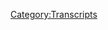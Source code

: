 {{Transcript
    | title         = [[536: February 28, 2021]]
    | caption       = [https://knowledgefight.libsyn.com/536-february-28-2021 Listen to this episode on Libsyn]
    | episodeNumber = [[536: February 28, 2021|536]]
    | length        = 00:50:39
}}

{{MessageBox
    | header     = Warning: Bot Generated Content
    | text       = This transcript was automatically generated by transcription software and likely contains many mistakes and misattributions. Please check the audio for definitive quotes, attribution, and context.
    | image      = N3yvass4myg91.webp
    | imagewidth = 50px
    | id         = warning
}}

{{TranscriptBlock
    | name      = Unknown Speaker
    | timestamp = 00:00:00.000
    | text      = N-N-N-N-N-N-N-Knowledge Fight
}}

{{TranscriptBlock
    | name      = Unknown Speaker
    | timestamp = 00:00:12.960
    | text      = Dan and Jordan, I am sweating.
}}

{{TranscriptBlock
    | name      = Unknown Speaker
    | timestamp = 00:00:19.440
    | text      = Knowledgefight.com, it's time to pray.
}}

{{TranscriptBlock
    | name      = Unknown Speaker
    | timestamp = 00:00:21.440
    | text      = I have great respect for Knowledgefight.
}}

{{TranscriptBlock
    | name      = Unknown Speaker
    | timestamp = 00:00:23.920
    | text      = Knowledgefight.
}}

{{TranscriptBlock
    | name      = Unknown Speaker
    | timestamp = 00:00:24.920
    | text      = I'm sick of them posing as if they're the good guys saying we are the bad guys.
}}

{{TranscriptBlock
    | name      = Unknown Speaker
    | timestamp = 00:00:29.120
    | text      = Knowledgefight.
}}

{{TranscriptBlock
    | name      = Unknown Speaker
    | timestamp = 00:00:30.120
    | text      = Dan and Jordan.
}}

{{TranscriptBlock
    | name      = Unknown Speaker
    | timestamp = 00:00:31.120
    | text      = Knowledgefight.
}}

{{TranscriptBlock
    | name      = Unknown Speaker
    | timestamp = 00:00:32.119
    | text      = Riddle her.
}}

{{TranscriptBlock
    | name      = Unknown Speaker
    | timestamp = 00:00:33.119
    | text      = Riddle her.
}}

{{TranscriptBlock
    | name      = Unknown Speaker
    | timestamp = 00:00:34.119
    | text      = Riddle her.
}}

{{TranscriptBlock
    | name      = Unknown Speaker
    | timestamp = 00:00:35.119
    | text      = Need money.
}}

{{TranscriptBlock
    | name      = Unknown Speaker
    | timestamp = 00:00:36.119
    | text      = Riddle her.
}}

{{TranscriptBlock
    | name      = Unknown Speaker
    | timestamp = 00:00:37.119
    | text      = Riddle her.
}}

{{TranscriptBlock
    | name      = Unknown Speaker
    | timestamp = 00:00:38.119
    | text      = Riddle her.
}}

{{TranscriptBlock
    | name      = Unknown Speaker
    | timestamp = 00:00:39.119
    | text      = Andy Enchanze.
}}

{{TranscriptBlock
    | name      = Unknown Speaker
    | timestamp = 00:00:40.119
    | text      = Andy Enchanze.
}}

{{TranscriptBlock
    | name      = Unknown Speaker
    | timestamp = 00:00:41.119
    | text      = Stop it.
}}

{{TranscriptBlock
    | name      = Unknown Speaker
    | timestamp = 00:00:42.119
    | text      = Andy Enchanze.
}}

{{TranscriptBlock
    | name      = Unknown Speaker
    | timestamp = 00:00:43.119
    | text      = Andy Enchanze.
}}

{{TranscriptBlock
    | name      = Unknown Speaker
    | timestamp = 00:00:44.119
    | text      = It's time to pray.
}}

{{TranscriptBlock
    | name      = Unknown Speaker
    | timestamp = 00:00:45.119
    | text      = Andy Enchanze.
}}

{{TranscriptBlock
    | name      = Unknown Speaker
    | timestamp = 00:00:46.119
    | text      = You're on the air.
}}

{{TranscriptBlock
    | name      = Unknown Speaker
    | timestamp = 00:00:47.119
    | text      = Thanks for holding.
}}

{{TranscriptBlock
    | name      = Unknown Speaker
    | timestamp = 00:00:48.119
    | text      = Hello Alex.
}}

{{TranscriptBlock
    | name      = Unknown Speaker
    | timestamp = 00:00:49.119
    | text      = I'm a first time caller.
}}

{{TranscriptBlock
    | name      = Unknown Speaker
    | timestamp = 00:00:50.119
    | text      = I'm a huge fan.
}}

{{TranscriptBlock
    | name      = Unknown Speaker
    | timestamp = 00:00:51.119
    | text      = I love your work.
}}

{{TranscriptBlock
    | name      = Unknown Speaker
    | timestamp = 00:00:52.119
    | text      = Knowledgefight.
}}

{{TranscriptBlock
    | name      = Unknown Speaker
    | timestamp = 00:00:53.119
    | text      = Knowledgefight.com.
}}

{{TranscriptBlock
    | name      = Unknown Speaker
    | timestamp = 00:00:54.119
    | text      = I love you.
}}

{{TranscriptBlock
    | name      = Unknown Speaker
    | timestamp = 00:00:59.439
    | text      = Hey everybody.
}}

{{TranscriptBlock
    | name      = Unknown Speaker
    | timestamp = 00:01:00.439
    | text      = Welcome back to Knowledgefight.
}}

{{TranscriptBlock
    | name      = Unknown Speaker
    | timestamp = 00:01:01.439
    | text      = I'm Dan.
}}

{{TranscriptBlock
    | name      = Unknown Speaker
    | timestamp = 00:01:02.439
    | text      = I'm Jordan.
}}

{{TranscriptBlock
    | name      = Unknown Speaker
    | timestamp = 00:01:03.439
    | text      = We're a couple dudes.
}}

{{TranscriptBlock
    | name      = Unknown Speaker
    | timestamp = 00:01:04.439
    | text      = We like to sit around, drink novelty beverages, and talk a little bit about Alex Jones.
}}

{{TranscriptBlock
    | name      = Unknown Speaker
    | timestamp = 00:01:06.200
    | text      = Oh indeed we are Dan.
}}

{{TranscriptBlock
    | name      = Unknown Speaker
    | timestamp = 00:01:07.840
    | text      = Jordan.
}}

{{TranscriptBlock
    | name      = Unknown Speaker
    | timestamp = 00:01:08.840
    | text      = Dan.
}}

{{TranscriptBlock
    | name      = Unknown Speaker
    | timestamp = 00:01:09.840
    | text      = Yeah.
}}

{{TranscriptBlock
    | name      = Unknown Speaker
    | timestamp = 00:01:10.840
    | text      = Quick question for you.
}}

{{TranscriptBlock
    | name      = Unknown Speaker
    | timestamp = 00:01:11.840
    | text      = What's up?
}}

{{TranscriptBlock
    | name      = Unknown Speaker
    | timestamp = 00:01:12.840
    | text      = What's your bright spot?
}}

{{TranscriptBlock
    | name      = Unknown Speaker
    | timestamp = 00:01:13.840
    | text      = My bright spot today is, why don't you go first.
}}

{{TranscriptBlock
    | name      = Unknown Speaker
    | timestamp = 00:01:15.040
    | text      = Okay.
}}

{{TranscriptBlock
    | name      = Unknown Speaker
    | timestamp = 00:01:16.040
    | text      = I think we might wind up having a very similar bright spot.
}}

{{TranscriptBlock
    | name      = Unknown Speaker
    | timestamp = 00:01:18.000
    | text      = My bright spot was last night we celebrated our friend's birthday.
}}

{{TranscriptBlock
    | name      = Unknown Speaker
    | timestamp = 00:01:22.239
    | text      = Not a health ranger.
}}

{{TranscriptBlock
    | name      = Unknown Speaker
    | timestamp = 00:01:25.640
    | text      = Our friend who is not a health ranger.
}}

{{TranscriptBlock
    | name      = Unknown Speaker
    | timestamp = 00:01:27.200
    | text      = No, no.
}}

{{TranscriptBlock
    | name      = Unknown Speaker
    | timestamp = 00:01:28.200
    | text      = Not, very strongly not a health ranger.
}}

{{TranscriptBlock
    | name      = Unknown Speaker
    | timestamp = 00:01:29.920
    | text      = John.
}}

{{TranscriptBlock
    | name      = Unknown Speaker
    | timestamp = 00:01:30.920
    | text      = And it was a fantastic time.
}}

{{TranscriptBlock
    | name      = Unknown Speaker
    | timestamp = 00:01:32.680
    | text      = We hung out.
}}

{{TranscriptBlock
    | name      = Unknown Speaker
    | timestamp = 00:01:33.680
    | text      = We played video, played games together over Zoom.
}}

{{TranscriptBlock
    | name      = Unknown Speaker
    | timestamp = 00:01:36.239
    | text      = It was fantastic.
}}

{{TranscriptBlock
    | name      = Unknown Speaker
    | timestamp = 00:01:37.239
    | text      = I had a great night.
}}

{{TranscriptBlock
    | name      = Unknown Speaker
    | timestamp = 00:01:38.239
    | text      = Yes.
}}

{{TranscriptBlock
    | name      = Unknown Speaker
    | timestamp = 00:01:39.239
    | text      = Delightful time.
}}

{{TranscriptBlock
    | name      = Unknown Speaker
    | timestamp = 00:01:40.239
    | text      = Yeah.
}}

{{TranscriptBlock
    | name      = Unknown Speaker
    | timestamp = 00:01:41.239
    | text      = It was had.
}}

{{TranscriptBlock
    | name      = Unknown Speaker
    | timestamp = 00:01:42.239
    | text      = Later on the bartender asked me to leave, but other than that it was a good night.
}}

{{TranscriptBlock
    | name      = Unknown Speaker
    | timestamp = 00:01:45.959
    | text      = Uh huh.
}}

{{TranscriptBlock
    | name      = Unknown Speaker
    | timestamp = 00:01:46.959
    | text      = Yeah.
}}

{{TranscriptBlock
    | name      = Unknown Speaker
    | timestamp = 00:01:47.959
    | text      = You know, since you've claimed that, I guess I can't have that be my bright spot.
}}

{{TranscriptBlock
    | name      = Unknown Speaker
    | timestamp = 00:01:50.760
    | text      = I think you could.
}}

{{TranscriptBlock
    | name      = Unknown Speaker
    | timestamp = 00:01:51.760
    | text      = That's what I shall say.
}}

{{TranscriptBlock
    | name      = Unknown Speaker
    | timestamp = 00:01:52.760
    | text      = What?
}}

{{TranscriptBlock
    | name      = Unknown Speaker
    | timestamp = 00:01:53.760
    | text      = I got a message from one of our listeners, a policy wonk out there, who had some music
}}

{{TranscriptBlock
    | name      = Unknown Speaker
    | timestamp = 00:02:00.879
    | text      = that they had made that they wanted a review of.
}}

{{TranscriptBlock
    | name      = Unknown Speaker
    | timestamp = 00:02:03.799
    | text      = Oh, okay.
}}

{{TranscriptBlock
    | name      = Unknown Speaker
    | timestamp = 00:02:04.799
    | text      = And I gave it a little bit of a spin.
}}

{{TranscriptBlock
    | name      = Unknown Speaker
    | timestamp = 00:02:07.319
    | text      = All right.
}}

{{TranscriptBlock
    | name      = Unknown Speaker
    | timestamp = 00:02:08.319
    | text      = And this is a gentleman by the name of Derek Avery.
}}

{{TranscriptBlock
    | name      = Unknown Speaker
    | timestamp = 00:02:11.319
    | text      = And I checked it out.
}}

{{TranscriptBlock
    | name      = Unknown Speaker
    | timestamp = 00:02:12.319
    | text      = You can find some albums on Spotify.
}}

{{TranscriptBlock
    | name      = Unknown Speaker
    | timestamp = 00:02:14.599
    | text      = I enjoyed it.
}}

{{TranscriptBlock
    | name      = Unknown Speaker
    | timestamp = 00:02:15.599
    | text      = It's great.
}}

{{TranscriptBlock
    | name      = Unknown Speaker
    | timestamp = 00:02:16.599
    | text      = It's a pop punk kind of vibe.
}}

{{TranscriptBlock
    | name      = Unknown Speaker
    | timestamp = 00:02:17.599
    | text      = That's awesome.
}}

{{TranscriptBlock
    | name      = Unknown Speaker
    | timestamp = 00:02:18.599
    | text      = I listened to his album, Here's to Better Misery.
}}

{{TranscriptBlock
    | name      = Unknown Speaker
    | timestamp = 00:02:21.439
    | text      = And I enjoyed it quite a bit.
}}

{{TranscriptBlock
    | name      = Unknown Speaker
    | timestamp = 00:02:23.400
    | text      = That's awesome.
}}

{{TranscriptBlock
    | name      = Unknown Speaker
    | timestamp = 00:02:24.400
    | text      = And I can say that sincerely.
}}

{{TranscriptBlock
    | name      = Unknown Speaker
    | timestamp = 00:02:25.400
    | text      = And I think that's probably why it's a bright spot.
}}

{{TranscriptBlock
    | name      = Unknown Speaker
    | timestamp = 00:02:27.400
    | text      = Yes.
}}

{{TranscriptBlock
    | name      = Unknown Speaker
    | timestamp = 00:02:28.400
    | text      = Because I don't have to be...
}}

{{TranscriptBlock
    | name      = Unknown Speaker
    | timestamp = 00:02:29.400
    | text      = I don't have to be like, it's good.
}}

{{TranscriptBlock
    | name      = Unknown Speaker
    | timestamp = 00:02:31.400
    | text      = Yeah.
}}

{{TranscriptBlock
    | name      = Unknown Speaker
    | timestamp = 00:02:32.400
    | text      = No, no, no.
}}

{{TranscriptBlock
    | name      = Unknown Speaker
    | timestamp = 00:02:33.400
    | text      = It's great.
}}

{{TranscriptBlock
    | name      = Unknown Speaker
    | timestamp = 00:02:34.400
    | text      = It's...
}}

{{TranscriptBlock
    | name      = Unknown Speaker
    | timestamp = 00:02:35.400
    | text      = I love it when a fan does stuff.
}}

{{TranscriptBlock
    | name      = Unknown Speaker
    | timestamp = 00:02:36.400
    | text      = Yeah.
}}

{{TranscriptBlock
    | name      = Unknown Speaker
    | timestamp = 00:02:37.400
    | text      = Yeah.
}}

{{TranscriptBlock
    | name      = Unknown Speaker
    | timestamp = 00:02:38.400
    | text      = I enjoyed it.
}}

{{TranscriptBlock
    | name      = Unknown Speaker
    | timestamp = 00:02:39.400
    | text      = So thanks for sharing that with me, Derek.
}}

{{TranscriptBlock
    | name      = Unknown Speaker
    | timestamp = 00:02:41.520
    | text      = I appreciate it.
}}

{{TranscriptBlock
    | name      = Unknown Speaker
    | timestamp = 00:02:42.520
    | text      = And if people want some pop punk, you should go check that out.
}}

{{TranscriptBlock
    | name      = Unknown Speaker
    | timestamp = 00:02:45.960
    | text      = So Jordan.
}}

{{TranscriptBlock
    | name      = Unknown Speaker
    | timestamp = 00:02:46.960
    | text      = Yes, sir.
}}

{{TranscriptBlock
    | name      = Unknown Speaker
    | timestamp = 00:02:47.960
    | text      = Today we are back into the present day.
}}

{{TranscriptBlock
    | name      = Unknown Speaker
    | timestamp = 00:02:50.560
    | text      = Oh, shit.
}}

{{TranscriptBlock
    | name      = Unknown Speaker
    | timestamp = 00:02:52.719
    | text      = I've got February 28th, 2021, Blackjack.
}}

{{TranscriptBlock
    | name      = Unknown Speaker
    | timestamp = 00:02:55.800
    | text      = Ah, za-za.
}}

{{TranscriptBlock
    | name      = Unknown Speaker
    | timestamp = 00:02:56.800
    | text      = Yep.
}}

{{TranscriptBlock
    | name      = Unknown Speaker
    | timestamp = 00:02:57.800
    | text      = I waited until you had your vape in your mouth so you couldn't respond.
}}

{{TranscriptBlock
    | name      = Unknown Speaker
    | timestamp = 00:03:03.560
    | text      = That was different.
}}

{{TranscriptBlock
    | name      = Unknown Speaker
    | timestamp = 00:03:04.560
    | text      = That was kind of cheating on my part.
}}

{{TranscriptBlock
    | name      = Unknown Speaker
    | timestamp = 00:03:05.680
    | text      = Just comically easy.
}}

{{TranscriptBlock
    | name      = Unknown Speaker
    | timestamp = 00:03:06.680
    | text      = Yeah.
}}

{{TranscriptBlock
    | name      = Unknown Speaker
    | timestamp = 00:03:07.680
    | text      = So that's Sunday, today's episode as we're recording this.
}}

{{TranscriptBlock
    | name      = Unknown Speaker
    | timestamp = 00:03:10.879
    | text      = Yeah, yeah, yeah.
}}

{{TranscriptBlock
    | name      = Unknown Speaker
    | timestamp = 00:03:11.879
    | text      = One of the reasons why I wanted to do this episode for the Sunday is I wanted to see
}}

{{TranscriptBlock
    | name      = Unknown Speaker
    | timestamp = 00:03:16.719
    | text      = like, hey, CPAC has run its course.
}}

{{TranscriptBlock
    | name      = Unknown Speaker
    | timestamp = 00:03:20.319
    | text      = Sure.
}}

{{TranscriptBlock
    | name      = Unknown Speaker
    | timestamp = 00:03:21.319
    | text      = I just, I remember last year, such heights.
}}

{{TranscriptBlock
    | name      = Unknown Speaker
    | timestamp = 00:03:24.560
    | text      = It was a big deal last year.
}}

{{TranscriptBlock
    | name      = Unknown Speaker
    | timestamp = 00:03:26.560
    | text      = CPAC was...
}}

{{TranscriptBlock
    | name      = Unknown Speaker
    | timestamp = 00:03:27.560
    | text      = So much, so much going on.
}}

{{TranscriptBlock
    | name      = Unknown Speaker
    | timestamp = 00:03:29.479
    | text      = It was a celebrity-filled affair.
}}

{{TranscriptBlock
    | name      = Unknown Speaker
    | timestamp = 00:03:31.520
    | text      = Alex went there.
}}

{{TranscriptBlock
    | name      = Unknown Speaker
    | timestamp = 00:03:33.000
    | text      = Exactly.
}}

{{TranscriptBlock
    | name      = Unknown Speaker
    | timestamp = 00:03:34.000
    | text      = And the bartender told him to leave.
}}

{{TranscriptBlock
    | name      = Unknown Speaker
    | timestamp = 00:03:37.000
    | text      = He missed his own speech at the end.
}}

{{TranscriptBlock
    | name      = Unknown Speaker
    | timestamp = 00:03:40.319
    | text      = He was supposed to be the headliner.
}}

{{TranscriptBlock
    | name      = Unknown Speaker
    | timestamp = 00:03:41.840
    | text      = Nick Fuentes basically took over the show.
}}

{{TranscriptBlock
    | name      = Unknown Speaker
    | timestamp = 00:03:44.159
    | text      = There were fireworks.
}}

{{TranscriptBlock
    | name      = Unknown Speaker
    | timestamp = 00:03:45.159
    | text      = It was great.
}}

{{TranscriptBlock
    | name      = Unknown Speaker
    | timestamp = 00:03:46.159
    | text      = Yeah.
}}

{{TranscriptBlock
    | name      = Unknown Speaker
    | timestamp = 00:03:47.159
    | text      = It was Enrique Tarrio made a joke about how there's probably an FBI informant in the room.
}}

{{TranscriptBlock
    | name      = Unknown Speaker
    | timestamp = 00:03:54.240
    | text      = Which is funny.
}}

{{TranscriptBlock
    | name      = Unknown Speaker
    | timestamp = 00:03:55.240
    | text      = Because it was him.
}}

{{TranscriptBlock
    | name      = Unknown Speaker
    | timestamp = 00:03:56.400
    | text      = It was outrageous.
}}

{{TranscriptBlock
    | name      = Unknown Speaker
    | timestamp = 00:03:58.780
    | text      = It was such a good time, that CPAC event.
}}

{{TranscriptBlock
    | name      = Unknown Speaker
    | timestamp = 00:04:01.699
    | text      = There was so much going on, so much nonsense, and it's just such a sign how sad it is now.
}}

{{TranscriptBlock
    | name      = Unknown Speaker
    | timestamp = 00:04:12.199
    | text      = He's not even going to DC, he's not going to CPAC.
}}

{{TranscriptBlock
    | name      = Unknown Speaker
    | timestamp = 00:04:16.199
    | text      = He's just sitting in his studio, having a show.
}}

{{TranscriptBlock
    | name      = Unknown Speaker
    | timestamp = 00:04:18.839
    | text      = Yeah!
}}

{{TranscriptBlock
    | name      = Unknown Speaker
    | timestamp = 00:04:19.839
    | text      = I mean, last year, it was full-on the gathering of the Juggalos level, but for white nationalists
}}

{{TranscriptBlock
    | name      = Unknown Speaker
    | timestamp = 00:04:27.279
    | text      = instead of cool people.
}}

{{TranscriptBlock
    | name      = Unknown Speaker
    | timestamp = 00:04:28.279
    | text      = Yeah, Mike Flynn's son showed up.
}}

{{TranscriptBlock
    | name      = Unknown Speaker
    | timestamp = 00:04:30.160
    | text      = Yeah, exactly.
}}

{{TranscriptBlock
    | name      = Unknown Speaker
    | timestamp = 00:04:31.160
    | text      = Kind of almost cried, talking about how great his dad is.
}}

{{TranscriptBlock
    | name      = Unknown Speaker
    | timestamp = 00:04:34.720
    | text      = I'm so grateful to not have to have paid a single iota of attention to CPAC this year.
}}

{{TranscriptBlock
    | name      = Unknown Speaker
    | timestamp = 00:04:40.160
    | text      = Yeah, I saw a little bit.
}}

{{TranscriptBlock
    | name      = Unknown Speaker
    | timestamp = 00:04:41.399
    | text      = I didn't watch as much as some have, because I just don't care.
}}

{{TranscriptBlock
    | name      = Unknown Speaker
    | timestamp = 00:04:47.240
    | text      = But the value of this episode, of Alex's show, is that it's going on during Trump's speech
}}

{{TranscriptBlock
    | name      = Unknown Speaker
    | timestamp = 00:04:55.680
    | text      = at CPAC.
}}

{{TranscriptBlock
    | name      = Unknown Speaker
    | timestamp = 00:04:56.680
    | text      = Ooooh!
}}

{{TranscriptBlock
    | name      = Unknown Speaker
    | timestamp = 00:04:57.680
    | text      = So he's counter-programming.
}}

{{TranscriptBlock
    | name      = Unknown Speaker
    | timestamp = 00:04:58.680
    | text      = He's counter-programming against his God-King!
}}

{{TranscriptBlock
    | name      = Unknown Speaker
    | timestamp = 00:05:02.220
    | text      = Which means that Alex just plays the speech mostly for the first hour, and does a little
}}

{{TranscriptBlock
    | name      = Unknown Speaker
    | timestamp = 00:05:06.339
    | text      = bit of commentary.
}}

{{TranscriptBlock
    | name      = Unknown Speaker
    | timestamp = 00:05:07.439
    | text      = But there's still a couple of things that I find particularly important, and one thing
}}

{{TranscriptBlock
    | name      = Unknown Speaker
    | timestamp = 00:05:12.720
    | text      = that drove me a little bit crazy.
}}

{{TranscriptBlock
    | name      = Unknown Speaker
    | timestamp = 00:05:15.519
    | text      = What's that?
}}

{{TranscriptBlock
    | name      = Unknown Speaker
    | timestamp = 00:05:16.519
    | text      = Well, we'll get to it.
}}

{{TranscriptBlock
    | name      = Unknown Speaker
    | timestamp = 00:05:17.519
    | text      = We'll get to it.
}}

{{TranscriptBlock
    | name      = Unknown Speaker
    | timestamp = 00:05:18.519
    | text      = God damn it.
}}

{{TranscriptBlock
    | name      = Unknown Speaker
    | timestamp = 00:05:19.519
    | text      = I don't want to spoil it.
}}

{{TranscriptBlock
    | name      = Unknown Speaker
    | timestamp = 00:05:20.519
    | text      = You're so good.
}}

{{TranscriptBlock
    | name      = Unknown Speaker
    | timestamp = 00:05:21.519
    | text      = But before we do any of that, we've got to take a moment to say thank you to the folks
}}

{{TranscriptBlock
    | name      = Unknown Speaker
    | timestamp = 00:05:24.060
    | text      = who have signed up and are supporting the show.
}}

{{TranscriptBlock
    | name      = Unknown Speaker
    | timestamp = 00:05:25.439
    | text      = That's a great idea.
}}

{{TranscriptBlock
    | name      = Unknown Speaker
    | timestamp = 00:05:26.439
    | text      = So first, Miss Elanius.
}}

{{TranscriptBlock
    | name      = Unknown Speaker
    | timestamp = 00:05:27.879
    | text      = That's Miss Elanius.
}}

{{TranscriptBlock
    | name      = Unknown Speaker
    | timestamp = 00:05:28.879
    | text      = Yes and no, no, no.
}}

{{TranscriptBlock
    | name      = Unknown Speaker
    | timestamp = 00:05:29.879
    | text      = I understand.
}}

{{TranscriptBlock
    | name      = Unknown Speaker
    | timestamp = 00:05:30.879
    | text      = Thank you so much.
}}

{{TranscriptBlock
    | name      = Unknown Speaker
    | timestamp = 00:05:31.879
    | text      = You are now a policy wonk.
}}

{{TranscriptBlock
    | name      = Unknown Speaker
    | timestamp = 00:05:32.879
    | text      = I'm a policy wonk.
}}

{{TranscriptBlock
    | name      = Unknown Speaker
    | timestamp = 00:05:33.879
    | text      = Thank you very much, Mademoiselle Elanius.
}}

{{TranscriptBlock
    | name      = Unknown Speaker
    | timestamp = 00:05:34.879
    | text      = Thank you.
}}

{{TranscriptBlock
    | name      = Unknown Speaker
    | timestamp = 00:05:35.879
    | text      = Next.
}}

{{TranscriptBlock
    | name      = Unknown Speaker
    | timestamp = 00:05:36.879
    | text      = I'm a huge fan.
}}

{{TranscriptBlock
    | name      = Unknown Speaker
    | timestamp = 00:05:37.879
    | text      = I love your work.
}}

{{TranscriptBlock
    | name      = Unknown Speaker
    | timestamp = 00:05:38.879
    | text      = Thank you so much.
}}

{{TranscriptBlock
    | name      = Unknown Speaker
    | timestamp = 00:05:39.879
    | text      = You are now a policy wonk.
}}

{{TranscriptBlock
    | name      = Unknown Speaker
    | timestamp = 00:05:40.879
    | text      = I'm a policy wonk.
}}

{{TranscriptBlock
    | name      = Unknown Speaker
    | timestamp = 00:05:41.879
    | text      = Thank you very much.
}}

{{TranscriptBlock
    | name      = Unknown Speaker
    | timestamp = 00:05:42.879
    | text      = Thank you.
}}

{{TranscriptBlock
    | name      = Unknown Speaker
    | timestamp = 00:05:43.879
    | text      = Next.
}}

{{TranscriptBlock
    | name      = Unknown Speaker
    | timestamp = 00:05:44.879
    | text      = Guisapina, the juiciest ice cube.
}}

{{TranscriptBlock
    | name      = Unknown Speaker
    | timestamp = 00:05:45.879
    | text      = Thank you so much.
}}

{{TranscriptBlock
    | name      = Unknown Speaker
    | timestamp = 00:05:46.879
    | text      = You are now a policy wonk.
}}

{{TranscriptBlock
    | name      = Unknown Speaker
    | timestamp = 00:05:47.879
    | text      = I'm a policy wonk.
}}

{{TranscriptBlock
    | name      = Unknown Speaker
    | timestamp = 00:05:48.879
    | text      = I guess I'm the second.
}}

{{TranscriptBlock
    | name      = Unknown Speaker
    | timestamp = 00:05:49.879
    | text      = Wait.
}}

{{TranscriptBlock
    | name      = Unknown Speaker
    | timestamp = 00:05:50.879
    | text      = Guisapina or Giuseppe?
}}

{{TranscriptBlock
    | name      = Unknown Speaker
    | timestamp = 00:05:51.879
    | text      = Giuseppina?
}}

{{TranscriptBlock
    | name      = Unknown Speaker
    | timestamp = 00:05:52.879
    | text      = Giuseppina?
}}

{{TranscriptBlock
    | name      = Unknown Speaker
    | timestamp = 00:05:53.879
    | text      = Yeah.
}}

{{TranscriptBlock
    | name      = Unknown Speaker
    | timestamp = 00:05:54.879
    | text      = I don't know.
}}

{{TranscriptBlock
    | name      = Unknown Speaker
    | timestamp = 00:05:55.879
    | text      = I'm not good with names.
}}

{{TranscriptBlock
    | name      = Unknown Speaker
    | timestamp = 00:05:56.879
    | text      = I don't know.
}}

{{TranscriptBlock
    | name      = Unknown Speaker
    | timestamp = 00:05:57.879
    | text      = I'm just asking.
}}

{{TranscriptBlock
    | name      = Unknown Speaker
    | timestamp = 00:05:58.879
    | text      = Okay.
}}

{{TranscriptBlock
    | name      = Unknown Speaker
    | timestamp = 00:05:59.879
    | text      = All right.
}}

{{TranscriptBlock
    | name      = Unknown Speaker
    | timestamp = 00:06:00.879
    | text      = Next.
}}

{{TranscriptBlock
    | name      = Unknown Speaker
    | timestamp = 00:06:01.879
    | text      = Etta and Nessa P. Thank you so much.
}}

{{TranscriptBlock
    | name      = Unknown Speaker
    | timestamp = 00:06:02.879
    | text      = You are now a policy wonk.
}}

{{TranscriptBlock
    | name      = Unknown Speaker
    | timestamp = 00:06:03.879
    | text      = I'm a policy wonk.
}}

{{TranscriptBlock
    | name      = Unknown Speaker
    | timestamp = 00:06:04.879
    | text      = All right.
}}

{{TranscriptBlock
    | name      = Unknown Speaker
    | timestamp = 00:06:06.879
    | text      = Next.
}}

{{TranscriptBlock
    | name      = Unknown Speaker
    | timestamp = 00:06:07.879
    | text      = Sully the Canadian youth.
}}

{{TranscriptBlock
    | name      = Unknown Speaker
    | timestamp = 00:06:08.879
    | text      = From what I hear, this Sully refers to Alex Jones as the shouty man with demon voices.
}}

{{TranscriptBlock
    | name      = Unknown Speaker
    | timestamp = 00:06:14.879
    | text      = Yeah.
}}

{{TranscriptBlock
    | name      = Unknown Speaker
    | timestamp = 00:06:15.879
    | text      = That sounds about right.
}}

{{TranscriptBlock
    | name      = Unknown Speaker
    | timestamp = 00:06:16.879
    | text      = You are now a policy wonk.
}}

{{TranscriptBlock
    | name      = Unknown Speaker
    | timestamp = 00:06:17.879
    | text      = I'm a policy wonk.
}}

{{TranscriptBlock
    | name      = Unknown Speaker
    | timestamp = 00:06:18.879
    | text      = Thank you very much.
}}

{{TranscriptBlock
    | name      = Unknown Speaker
    | timestamp = 00:06:19.879
    | text      = Thank you.
}}

{{TranscriptBlock
    | name      = Unknown Speaker
    | timestamp = 00:06:20.879
    | text      = And then I got a couple of technocrat shout-outs to jump into here.
}}

{{TranscriptBlock
    | name      = Unknown Speaker
    | timestamp = 00:06:22.879
    | text      = First, Ben.
}}

{{TranscriptBlock
    | name      = Unknown Speaker
    | timestamp = 00:06:23.879
    | text      = Thank you so much.
}}

{{TranscriptBlock
    | name      = Unknown Speaker
    | timestamp = 00:06:24.879
    | text      = You are now a technocrat.
}}

{{TranscriptBlock
    | name      = Unknown Speaker
    | timestamp = 00:06:27.879
    | text      = This is tough.
}}

{{TranscriptBlock
    | name      = Unknown Speaker
    | timestamp = 00:06:28.879
    | text      = Lauren B. Thank you so much.
}}

{{TranscriptBlock
    | name      = Unknown Speaker
    | timestamp = 00:06:30.879
    | text      = You're a technocrat.
}}

{{TranscriptBlock
    | name      = Unknown Speaker
    | timestamp = 00:06:31.879
    | text      = And also happy birthday two weeks ago.
}}

{{TranscriptBlock
    | name      = Unknown Speaker
    | timestamp = 00:06:33.879
    | text      = This is what we're doing now.
}}

{{TranscriptBlock
    | name      = Unknown Speaker
    | timestamp = 00:06:36.879
    | text      = Birthday shout-outs retroactive.
}}

{{TranscriptBlock
    | name      = Unknown Speaker
    | timestamp = 00:06:39.879
    | text      = Yeah, yeah, yeah.
}}

{{TranscriptBlock
    | name      = Unknown Speaker
    | timestamp = 00:06:40.879
    | text      = That's what you get.
}}

{{TranscriptBlock
    | name      = Unknown Speaker
    | timestamp = 00:06:41.879
    | text      = That's what you get.
}}

{{TranscriptBlock
    | name      = Unknown Speaker
    | timestamp = 00:06:42.879
    | text      = We're not doing this current anymore.
}}

{{TranscriptBlock
    | name      = Unknown Speaker
    | timestamp = 00:06:44.879
    | text      = Yeah.
}}

{{TranscriptBlock
    | name      = Unknown Speaker
    | timestamp = 00:06:45.879
    | text      = We will do six month late.
}}

{{TranscriptBlock
    | name      = Unknown Speaker
    | timestamp = 00:06:48.879
    | text      = Exactly.
}}

{{TranscriptBlock
    | name      = Unknown Speaker
    | timestamp = 00:06:49.879
    | text      = Sliding birthday shout-outs.
}}

{{TranscriptBlock
    | name      = Unknown Speaker
    | timestamp = 00:06:51.879
    | text      = Anyway, Lauren, I hope two weeks ago you had a great birthday and you are now a technocrat.
}}

{{TranscriptBlock
    | name      = Unknown Speaker
    | timestamp = 00:06:57.879
    | text      = I'm a policy wonk.
}}

{{TranscriptBlock
    | name      = Unknown Speaker
    | timestamp = 00:06:59.879
    | text      = Crikey, mate.
}}

{{TranscriptBlock
    | name      = Unknown Speaker
    | timestamp = 00:07:00.879
    | text      = That's fantastic.
}}

{{TranscriptBlock
    | name      = Unknown Speaker
    | timestamp = 00:07:01.879
    | text      = Have yourself a brew.
}}

{{TranscriptBlock
    | name      = Unknown Speaker
    | timestamp = 00:07:02.879
    | text      = How's your 401k doing, bro?
}}

{{TranscriptBlock
    | name      = Unknown Speaker
    | timestamp = 00:07:03.879
    | text      = All right, we got to go full tilt boogie on this, Watson, all right?
}}

{{TranscriptBlock
    | name      = Unknown Speaker
    | timestamp = 00:07:06.879
    | text      = Let's just get down to business.
}}

{{TranscriptBlock
    | name      = Unknown Speaker
    | timestamp = 00:07:07.879
    | text      = We ain't making that money off that heroin.
}}

{{TranscriptBlock
    | name      = Unknown Speaker
    | timestamp = 00:07:09.879
    | text      = Why you pimps so good?
}}

{{TranscriptBlock
    | name      = Unknown Speaker
    | timestamp = 00:07:11.879
    | text      = My neck is freakishly large.
}}

{{TranscriptBlock
    | name      = Unknown Speaker
    | timestamp = 00:07:13.879
    | text      = I declare info war on you.
}}

{{TranscriptBlock
    | name      = Unknown Speaker
    | timestamp = 00:07:15.879
    | text      = Thank you so much.
}}

{{TranscriptBlock
    | name      = Unknown Speaker
    | timestamp = 00:07:17.879
    | text      = Yes, thank you very much to the both of you.
}}

{{TranscriptBlock
    | name      = Unknown Speaker
    | timestamp = 00:07:19.879
    | text      = So, Jordan, you know, this is going to be a little bit of a briefer episode.
}}

{{TranscriptBlock
    | name      = Unknown Speaker
    | timestamp = 00:07:24.879
    | text      = It's going to be a little bit shorter.
}}

{{TranscriptBlock
    | name      = Unknown Speaker
    | timestamp = 00:07:25.879
    | text      = And one of the reasons, like I said, is because-
}}

{{TranscriptBlock
    | name      = Unknown Speaker
    | timestamp = 00:07:27.879
    | text      = Well, an hour of it is Trump's speech.
}}

{{TranscriptBlock
    | name      = Unknown Speaker
    | timestamp = 00:07:28.879
    | text      = Right.
}}

{{TranscriptBlock
    | name      = Unknown Speaker
    | timestamp = 00:07:29.879
    | text      = Yeah.
}}

{{TranscriptBlock
    | name      = Unknown Speaker
    | timestamp = 00:07:30.879
    | text      = He had set out to, you know, get this CPAC wrap up.
}}

{{TranscriptBlock
    | name      = Unknown Speaker
    | timestamp = 00:07:33.879
    | text      = I thought there would be, like, a lot of, some dense things to get into, some reflections.
}}

{{TranscriptBlock
    | name      = Unknown Speaker
    | timestamp = 00:07:39.879
    | text      = And no.
}}

{{TranscriptBlock
    | name      = Unknown Speaker
    | timestamp = 00:07:40.879
    | text      = It's a big old nothing.
}}

{{TranscriptBlock
    | name      = Unknown Speaker
    | timestamp = 00:07:42.879
    | text      = Yeah.
}}

{{TranscriptBlock
    | name      = Unknown Speaker
    | timestamp = 00:07:43.879
    | text      = It's a little bit of running commentary of Trump's speech.
}}

{{TranscriptBlock
    | name      = Unknown Speaker
    | timestamp = 00:07:46.879
    | text      = Sure.
}}

{{TranscriptBlock
    | name      = Unknown Speaker
    | timestamp = 00:07:47.879
    | text      = With a couple of completely absurd things thrown in.
}}

{{TranscriptBlock
    | name      = Unknown Speaker
    | timestamp = 00:07:51.879
    | text      = And so, you know, it starts pretty much how you would expect it to.
}}

{{TranscriptBlock
    | name      = Unknown Speaker
    | timestamp = 00:07:55.879
    | text      = It's February 28th on the Sunday live transmission.
}}

{{TranscriptBlock
    | name      = Unknown Speaker
    | timestamp = 00:07:58.879
    | text      = President Trump has just started speaking from Florida at the 2021 CPAC that the controlled
}}

{{TranscriptBlock
    | name      = Unknown Speaker
    | timestamp = 00:08:06.879
    | text      = corporate press and big tech are trying to censor and block everywhere.
}}

{{TranscriptBlock
    | name      = Unknown Speaker
    | timestamp = 00:08:10.879
    | text      = But before we hear from the real president, let's hear from the imposter.
}}

{{TranscriptBlock
    | name      = Unknown Speaker
    | timestamp = 00:08:16.879
    | text      = Let's hear from the puppet who just did a victory lap Friday in Houston, Texas.
}}

{{TranscriptBlock
    | name      = Unknown Speaker
    | timestamp = 00:08:22.879
    | text      = Yeah.
}}

{{TranscriptBlock
    | name      = Unknown Speaker
    | timestamp = 00:08:23.879
    | text      = So, Alex says, you know, he's setting the table with Trump is the real president.
}}

{{TranscriptBlock
    | name      = Unknown Speaker
    | timestamp = 00:08:27.879
    | text      = Sure.
}}

{{TranscriptBlock
    | name      = Unknown Speaker
    | timestamp = 00:08:28.879
    | text      = Sure.
}}

{{TranscriptBlock
    | name      = Unknown Speaker
    | timestamp = 00:08:29.879
    | text      = Which is good.
}}

{{TranscriptBlock
    | name      = Unknown Speaker
    | timestamp = 00:08:30.879
    | text      = That's great.
}}

{{TranscriptBlock
    | name      = Unknown Speaker
    | timestamp = 00:08:31.879
    | text      = It's healthy.
}}

{{TranscriptBlock
    | name      = Unknown Speaker
    | timestamp = 00:08:32.879
    | text      = It's good stuff.
}}

{{TranscriptBlock
    | name      = Unknown Speaker
    | timestamp = 00:08:33.879
    | text      = Yeah.
}}

{{TranscriptBlock
    | name      = Unknown Speaker
    | timestamp = 00:08:34.879
    | text      = Yeah.
}}

{{TranscriptBlock
    | name      = Unknown Speaker
    | timestamp = 00:08:35.879
    | text      = The denial is fantastic.
}}

{{TranscriptBlock
    | name      = Unknown Speaker
    | timestamp = 00:08:36.879
    | text      = And he has a clip of Biden saying some words that sound like he is confused.
}}

{{TranscriptBlock
    | name      = Unknown Speaker
    | timestamp = 00:08:37.879
    | text      = Sure.
}}

{{TranscriptBlock
    | name      = Unknown Speaker
    | timestamp = 00:08:38.879
    | text      = Sure.
}}

{{TranscriptBlock
    | name      = Unknown Speaker
    | timestamp = 00:08:39.879
    | text      = And so this is evidence that his brain is deteriorating.
}}

{{TranscriptBlock
    | name      = Unknown Speaker
    | timestamp = 00:08:42.879
    | text      = All right.
}}

{{TranscriptBlock
    | name      = Unknown Speaker
    | timestamp = 00:08:43.879
    | text      = Fine.
}}

{{TranscriptBlock
    | name      = Unknown Speaker
    | timestamp = 00:08:44.879
    | text      = Yeah.
}}

{{TranscriptBlock
    | name      = Unknown Speaker
    | timestamp = 00:08:45.879
    | text      = And I think that this next clip is kind of, like, indicative of how the large chunk of
}}

{{TranscriptBlock
    | name      = Unknown Speaker
    | timestamp = 00:08:51.879
    | text      = this show goes.
}}

{{TranscriptBlock
    | name      = Unknown Speaker
    | timestamp = 00:08:52.879
    | text      = It's really just Alex getting excited while Trump gives a speech.
}}

{{TranscriptBlock
    | name      = Unknown Speaker
    | timestamp = 00:08:56.879
    | text      = Okay.
}}

{{TranscriptBlock
    | name      = Unknown Speaker
    | timestamp = 00:08:57.879
    | text      = That's gross.
}}

{{TranscriptBlock
    | name      = Unknown Speaker
    | timestamp = 00:08:58.879
    | text      = Let there be no doubt we will be victorious and America will be stronger and greater than
}}

{{TranscriptBlock
    | name      = Unknown Speaker
    | timestamp = 00:09:04.679
    | text      = ever before.
}}

{{TranscriptBlock
    | name      = Unknown Speaker
    | timestamp = 00:09:05.679
    | text      = Yes.
}}

{{TranscriptBlock
    | name      = Unknown Speaker
    | timestamp = 00:09:06.679
    | text      = Yes.
}}

{{TranscriptBlock
    | name      = Unknown Speaker
    | timestamp = 00:09:07.679
    | text      = We will defeat the globalist.
}}

{{TranscriptBlock
    | name      = Unknown Speaker
    | timestamp = 00:09:09.679
    | text      = Woo.
}}

{{TranscriptBlock
    | name      = Unknown Speaker
    | timestamp = 00:09:10.679
    | text      = Yes.
}}

{{TranscriptBlock
    | name      = Unknown Speaker
    | timestamp = 00:09:11.679
    | text      = Yeah.
}}

{{TranscriptBlock
    | name      = Unknown Speaker
    | timestamp = 00:09:12.679
    | text      = He's pretty.
}}

{{TranscriptBlock
    | name      = Unknown Speaker
    | timestamp = 00:09:13.679
    | text      = He's Ed McMahon-ing it?
}}

{{TranscriptBlock
    | name      = Unknown Speaker
    | timestamp = 00:09:14.679
    | text      = Yeah.
}}

{{TranscriptBlock
    | name      = Unknown Speaker
    | timestamp = 00:09:15.679
    | text      = All right.
}}

{{TranscriptBlock
    | name      = Unknown Speaker
    | timestamp = 00:09:16.679
    | text      = A large portion of the speech that airs on Alex's version of Trump's speech is a lot
}}

{{TranscriptBlock
    | name      = Unknown Speaker
    | timestamp = 00:09:23.440
    | text      = of fear mongering about immigrants.
}}

{{TranscriptBlock
    | name      = Unknown Speaker
    | timestamp = 00:09:26.679
    | text      = Sure.
}}

{{TranscriptBlock
    | name      = Unknown Speaker
    | timestamp = 00:09:27.679
    | text      = Sure.
}}

{{TranscriptBlock
    | name      = Unknown Speaker
    | timestamp = 00:09:28.679
    | text      = Why not?
}}

{{TranscriptBlock
    | name      = Unknown Speaker
    | timestamp = 00:09:29.679
    | text      = What are we doing?
}}

{{TranscriptBlock
    | name      = Unknown Speaker
    | timestamp = 00:09:30.679
    | text      = It's pretty heavily hitting that tone.
}}

{{TranscriptBlock
    | name      = Unknown Speaker
    | timestamp = 00:09:32.679
    | text      = Yeah.
}}

{{TranscriptBlock
    | name      = Unknown Speaker
    | timestamp = 00:09:33.679
    | text      = And I found it to be alarming, upsetting.
}}

{{TranscriptBlock
    | name      = Unknown Speaker
    | timestamp = 00:09:37.240
    | text      = Yeah.
}}

{{TranscriptBlock
    | name      = Unknown Speaker
    | timestamp = 00:09:38.240
    | text      = But I was surprised by one thing, and that is that, you know, there's a little bit of
}}

{{TranscriptBlock
    | name      = Unknown Speaker
    | timestamp = 00:09:43.440
    | text      = time to fuck around in this speech, too.
}}

{{TranscriptBlock
    | name      = Unknown Speaker
    | timestamp = 00:09:46.279
    | text      = Sure.
}}

{{TranscriptBlock
    | name      = Unknown Speaker
    | timestamp = 00:09:47.279
    | text      = Sure.
}}

{{TranscriptBlock
    | name      = Unknown Speaker
    | timestamp = 00:09:48.279
    | text      = I also want to pay my love and respect to the great Rush Limbaugh.
}}

{{TranscriptBlock
    | name      = Unknown Speaker
    | timestamp = 00:09:52.480
    | text      = Absolutely.
}}

{{TranscriptBlock
    | name      = Unknown Speaker
    | timestamp = 00:09:53.480
    | text      = Kill him again.
}}

{{TranscriptBlock
    | name      = Unknown Speaker
    | timestamp = 00:09:54.480
    | text      = Call him a call in.
}}

{{TranscriptBlock
    | name      = Unknown Speaker
    | timestamp = 00:09:56.840
    | text      = Call him a rush.
}}

{{TranscriptBlock
    | name      = Unknown Speaker
    | timestamp = 00:09:57.840
    | text      = That betrayals.
}}

{{TranscriptBlock
    | name      = Unknown Speaker
    | timestamp = 00:09:58.840
    | text      = Rush wasn't perfect.
}}

{{TranscriptBlock
    | name      = Unknown Speaker
    | timestamp = 00:09:59.840
    | text      = He was pro-America.
}}

{{TranscriptBlock
    | name      = Unknown Speaker
    | timestamp = 00:10:00.840
    | text      = I believe in the country.
}}

{{TranscriptBlock
    | name      = Unknown Speaker
    | timestamp = 00:10:03.840
    | text      = Who is watching closely and smiling down on us.
}}

{{TranscriptBlock
    | name      = Unknown Speaker
    | timestamp = 00:10:09.519
    | text      = He's watching and he's loving it.
}}

{{TranscriptBlock
    | name      = Unknown Speaker
    | timestamp = 00:10:11.679
    | text      = He's loving it.
}}

{{TranscriptBlock
    | name      = Unknown Speaker
    | timestamp = 00:10:12.679
    | text      = Do you think he's up there, buddies?
}}

{{TranscriptBlock
    | name      = Unknown Speaker
    | timestamp = 00:10:15.000
    | text      = Do you really?
}}

{{TranscriptBlock
    | name      = Unknown Speaker
    | timestamp = 00:10:17.039
    | text      = I find that fun.
}}

{{TranscriptBlock
    | name      = Unknown Speaker
    | timestamp = 00:10:18.519
    | text      = Yeah.
}}

{{TranscriptBlock
    | name      = Unknown Speaker
    | timestamp = 00:10:19.519
    | text      = You know, just to give a shout out to my boy Rush.
}}

{{TranscriptBlock
    | name      = Unknown Speaker
    | timestamp = 00:10:22.720
    | text      = He's looking down at us.
}}

{{TranscriptBlock
    | name      = Unknown Speaker
    | timestamp = 00:10:24.720
    | text      = He's loving it.
}}

{{TranscriptBlock
    | name      = Unknown Speaker
    | timestamp = 00:10:25.720
    | text      = He's loving what he's seeing here at CPAC.
}}

{{TranscriptBlock
    | name      = Unknown Speaker
    | timestamp = 00:10:26.720
    | text      = Oh, man.
}}

{{TranscriptBlock
    | name      = Unknown Speaker
    | timestamp = 00:10:27.720
    | text      = What is he...
}}

{{TranscriptBlock
    | name      = Unknown Speaker
    | timestamp = 00:10:28.720
    | text      = Did he do the cross?
}}

{{TranscriptBlock
    | name      = Unknown Speaker
    | timestamp = 00:10:29.720
    | text      = Did he cross himself?
}}

{{TranscriptBlock
    | name      = Unknown Speaker
    | timestamp = 00:10:31.480
    | text      = Did he pour one out?
}}

{{TranscriptBlock
    | name      = Unknown Speaker
    | timestamp = 00:10:32.480
    | text      = He might have been crossing his fingers.
}}

{{TranscriptBlock
    | name      = Unknown Speaker
    | timestamp = 00:10:34.480
    | text      = Did he strangle a parole in front of everyone to celebrate?
}}

{{TranscriptBlock
    | name      = Unknown Speaker
    | timestamp = 00:10:38.320
    | text      = Yeah, that seemed a little pandery.
}}

{{TranscriptBlock
    | name      = Unknown Speaker
    | timestamp = 00:10:40.480
    | text      = Yeah, maybe.
}}

{{TranscriptBlock
    | name      = Unknown Speaker
    | timestamp = 00:10:41.559
    | text      = But also probably sincere.
}}

{{TranscriptBlock
    | name      = Unknown Speaker
    | timestamp = 00:10:42.559
    | text      = Yeah.
}}

{{TranscriptBlock
    | name      = Unknown Speaker
    | timestamp = 00:10:43.559
    | text      = I don't know.
}}

{{TranscriptBlock
    | name      = Unknown Speaker
    | timestamp = 00:10:44.559
    | text      = Without him, he wouldn't have been elected.
}}

{{TranscriptBlock
    | name      = Unknown Speaker
    | timestamp = 00:10:45.879
    | text      = So a while back, 50 years ago, right after the election.
}}

{{TranscriptBlock
    | name      = Unknown Speaker
    | timestamp = 00:10:52.080
    | text      = Okay.
}}

{{TranscriptBlock
    | name      = Unknown Speaker
    | timestamp = 00:10:53.080
    | text      = There was talk after Trump had lost that he was going to start his own party.
}}

{{TranscriptBlock
    | name      = Unknown Speaker
    | timestamp = 00:10:57.960
    | text      = The Patriot Party.
}}

{{TranscriptBlock
    | name      = Unknown Speaker
    | timestamp = 00:10:58.960
    | text      = Right.
}}

{{TranscriptBlock
    | name      = Unknown Speaker
    | timestamp = 00:10:59.960
    | text      = The Patriot Party.
}}

{{TranscriptBlock
    | name      = Unknown Speaker
    | timestamp = 00:11:00.960
    | text      = Yes.
}}

{{TranscriptBlock
    | name      = Unknown Speaker
    | timestamp = 00:11:01.960
    | text      = People are pretty excited about this because they're nuts.
}}

{{TranscriptBlock
    | name      = Unknown Speaker
    | timestamp = 00:11:04.600
    | text      = And of course, rightfully, people on the left are like, please do that.
}}

{{TranscriptBlock
    | name      = Unknown Speaker
    | timestamp = 00:11:07.440
    | text      = Yes.
}}

{{TranscriptBlock
    | name      = Unknown Speaker
    | timestamp = 00:11:08.440
    | text      = Yeah, yeah, yeah, yeah.
}}

{{TranscriptBlock
    | name      = Unknown Speaker
    | timestamp = 00:11:09.440
    | text      = Yeah, yeah.
}}

{{TranscriptBlock
    | name      = Unknown Speaker
    | timestamp = 00:11:10.440
    | text      = Absolutely.
}}

{{TranscriptBlock
    | name      = Unknown Speaker
    | timestamp = 00:11:11.440
    | text      = Completely splinter the right wing.
}}

{{TranscriptBlock
    | name      = Unknown Speaker
    | timestamp = 00:11:12.440
    | text      = No, no, no.
}}

{{TranscriptBlock
    | name      = Unknown Speaker
    | timestamp = 00:11:13.440
    | text      = Do that.
}}

{{TranscriptBlock
    | name      = Unknown Speaker
    | timestamp = 00:11:14.440
    | text      = Do that.
}}

{{TranscriptBlock
    | name      = Unknown Speaker
    | timestamp = 00:11:15.440
    | text      = Go white nationalists and quieter white nationalists.
}}

{{TranscriptBlock
    | name      = Unknown Speaker
    | timestamp = 00:11:16.440
    | text      = That's what we would like you to do.
}}

{{TranscriptBlock
    | name      = Unknown Speaker
    | timestamp = 00:11:17.440
    | text      = Thank you.
}}

{{TranscriptBlock
    | name      = Unknown Speaker
    | timestamp = 00:11:18.440
    | text      = Yeah.
}}

{{TranscriptBlock
    | name      = Unknown Speaker
    | timestamp = 00:11:19.440
    | text      = Divide the voting block.
}}

{{TranscriptBlock
    | name      = Unknown Speaker
    | timestamp = 00:11:20.440
    | text      = That's a very smart thing to do.
}}

{{TranscriptBlock
    | name      = Unknown Speaker
    | timestamp = 00:11:22.559
    | text      = Turns out this is fake news.
}}

{{TranscriptBlock
    | name      = Unknown Speaker
    | timestamp = 00:11:24.559
    | text      = Trump was never going to do that.
}}

{{TranscriptBlock
    | name      = Unknown Speaker
    | timestamp = 00:11:25.919
    | text      = Wow.
}}

{{TranscriptBlock
    | name      = Unknown Speaker
    | timestamp = 00:11:26.919
    | text      = And so...
}}

{{TranscriptBlock
    | name      = Unknown Speaker
    | timestamp = 00:11:27.919
    | text      = Why would he?
}}

{{TranscriptBlock
    | name      = Unknown Speaker
    | timestamp = 00:11:28.919
    | text      = He already owns the Republican Party.
}}

{{TranscriptBlock
    | name      = Unknown Speaker
    | timestamp = 00:11:29.919
    | text      = Yeah.
}}

{{TranscriptBlock
    | name      = Unknown Speaker
    | timestamp = 00:11:30.919
    | text      = Yeah.
}}

{{TranscriptBlock
    | name      = Unknown Speaker
    | timestamp = 00:11:31.919
    | text      = And he basically announces that.
}}

{{TranscriptBlock
    | name      = Unknown Speaker
    | timestamp = 00:11:32.919
    | text      = Oh, okay.
}}

{{TranscriptBlock
    | name      = Unknown Speaker
    | timestamp = 00:11:33.919
    | text      = We're not starting new parties.
}}

{{TranscriptBlock
    | name      = Unknown Speaker
    | timestamp = 00:11:34.919
    | text      = You know, they kept saying, he's going to start a brand new party.
}}

{{TranscriptBlock
    | name      = Unknown Speaker
    | timestamp = 00:11:40.879
    | text      = We have the Republican Party.
}}

{{TranscriptBlock
    | name      = Unknown Speaker
    | timestamp = 00:11:42.360
    | text      = It's going to unite and be stronger than it was before.
}}

{{TranscriptBlock
    | name      = Unknown Speaker
    | timestamp = 00:11:45.960
    | text      = That's right.
}}

{{TranscriptBlock
    | name      = Unknown Speaker
    | timestamp = 00:11:46.960
    | text      = I am not starting a new party.
}}

{{TranscriptBlock
    | name      = Unknown Speaker
    | timestamp = 00:11:47.960
    | text      = Yes.
}}

{{TranscriptBlock
    | name      = Unknown Speaker
    | timestamp = 00:11:48.960
    | text      = That was fake news.
}}

{{TranscriptBlock
    | name      = Unknown Speaker
    | timestamp = 00:11:50.759
    | text      = Fake news.
}}

{{TranscriptBlock
    | name      = Unknown Speaker
    | timestamp = 00:11:52.240
    | text      = No.
}}

{{TranscriptBlock
    | name      = Unknown Speaker
    | timestamp = 00:11:53.240
    | text      = Wouldn't that be brilliant?
}}

{{TranscriptBlock
    | name      = Unknown Speaker
    | timestamp = 00:11:54.519
    | text      = Let's start a new party and let's divide our vote so that you can never win.
}}

{{TranscriptBlock
    | name      = Unknown Speaker
    | timestamp = 00:11:58.879
    | text      = No, we're not interested in that.
}}

{{TranscriptBlock
    | name      = Unknown Speaker
    | timestamp = 00:11:59.879
    | text      = Someone had to explain that to you.
}}

{{TranscriptBlock
    | name      = Unknown Speaker
    | timestamp = 00:12:01.159
    | text      = Shut the fuck up.
}}

{{TranscriptBlock
    | name      = Unknown Speaker
    | timestamp = 00:12:02.639
    | text      = Tremendous.
}}

{{TranscriptBlock
    | name      = Unknown Speaker
    | timestamp = 00:12:03.639
    | text      = Mr. McLaughlin just gave me numbers that nobody's ever heard of before.
}}

{{TranscriptBlock
    | name      = Unknown Speaker
    | timestamp = 00:12:07.679
    | text      = More popular than anybody.
}}

{{TranscriptBlock
    | name      = Unknown Speaker
    | timestamp = 00:12:09.440
    | text      = That's all of us.
}}

{{TranscriptBlock
    | name      = Unknown Speaker
    | timestamp = 00:12:10.440
    | text      = It's all numbers.
}}

{{TranscriptBlock
    | name      = Unknown Speaker
    | timestamp = 00:12:11.440
    | text      = Yeah.
}}

{{TranscriptBlock
    | name      = Unknown Speaker
    | timestamp = 00:12:12.440
    | text      = Hit pause.
}}

{{TranscriptBlock
    | name      = Unknown Speaker
    | timestamp = 00:12:13.440
    | text      = We're going to come back with this.
}}

{{TranscriptBlock
    | name      = Unknown Speaker
    | timestamp = 00:12:14.440
    | text      = Let's do four.
}}

{{TranscriptBlock
    | name      = Unknown Speaker
    | timestamp = 00:12:15.440
    | text      = We're going to come back in Georgia and other people winning with 75 points, 71 points,
}}

{{TranscriptBlock
    | name      = Unknown Speaker
    | timestamp = 00:12:20.320
    | text      = 69 points, 70 points.
}}

{{TranscriptBlock
    | name      = Unknown Speaker
    | timestamp = 00:12:22.159
    | text      = All the super hardcore Trump candidates were winning in districts that had been about 50-50
}}

{{TranscriptBlock
    | name      = Unknown Speaker
    | timestamp = 00:12:26.879
    | text      = before by huge 20-point extra margins never before seen.
}}

{{TranscriptBlock
    | name      = Unknown Speaker
    | timestamp = 00:12:31.200
    | text      = So Marjorie Taylor Greene won her race essentially unopposed.
}}

{{TranscriptBlock
    | name      = Unknown Speaker
    | timestamp = 00:12:35.139
    | text      = The Democrat candidate had withdrawn from the race due to personal matters and that's
}}

{{TranscriptBlock
    | name      = Unknown Speaker
    | timestamp = 00:12:39.480
    | text      = why she won.
}}

{{TranscriptBlock
    | name      = Unknown Speaker
    | timestamp = 00:12:40.480
    | text      = Yeah.
}}

{{TranscriptBlock
    | name      = Unknown Speaker
    | timestamp = 00:12:41.480
    | text      = Also, a simple scan of the history of that district, Georgia's 14th.
}}

{{TranscriptBlock
    | name      = Unknown Speaker
    | timestamp = 00:12:44.559
    | text      = It disproves what Alex is saying.
}}

{{TranscriptBlock
    | name      = Unknown Speaker
    | timestamp = 00:12:46.480
    | text      = In the 2018 election, Republican Tom Graves won with 76.5% of the vote.
}}

{{TranscriptBlock
    | name      = Unknown Speaker
    | timestamp = 00:12:51.240
    | text      = On a pro-slavery platform.
}}

{{TranscriptBlock
    | name      = Unknown Speaker
    | timestamp = 00:12:53.600
    | text      = In 2016, 2014, and 2010, Graves ran unopposed.
}}

{{TranscriptBlock
    | name      = Unknown Speaker
    | timestamp = 00:12:58.600
    | text      = In 2012, he won with 73% of the vote.
}}

{{TranscriptBlock
    | name      = Unknown Speaker
    | timestamp = 00:13:01.720
    | text      = According to the Cook Partisan Voter Index, this is a Republican plus 27 district, which
}}

{{TranscriptBlock
    | name      = Unknown Speaker
    | timestamp = 00:13:06.919
    | text      = means it skews heavily Republican.
}}

{{TranscriptBlock
    | name      = Unknown Speaker
    | timestamp = 00:13:09.399
    | text      = That would make sense.
}}

{{TranscriptBlock
    | name      = Unknown Speaker
    | timestamp = 00:13:10.399
    | text      = That, in addition to her opponent withdrawing, is why Marjorie Taylor Greene won.
}}

{{TranscriptBlock
    | name      = Unknown Speaker
    | timestamp = 00:13:14.200
    | text      = Not because pro-Trump candidates are so exciting and they're super mega popular.
}}

{{TranscriptBlock
    | name      = Unknown Speaker
    | timestamp = 00:13:19.360
    | text      = Also, how dare you?
}}

{{TranscriptBlock
    | name      = Unknown Speaker
    | timestamp = 00:13:21.919
    | text      = You don't care about voting.
}}

{{TranscriptBlock
    | name      = Unknown Speaker
    | timestamp = 00:13:24.320
    | text      = You think that the election was stolen.
}}

{{TranscriptBlock
    | name      = Unknown Speaker
    | timestamp = 00:13:26.279
    | text      = Don't tell me that they won elections.
}}

{{TranscriptBlock
    | name      = Unknown Speaker
    | timestamp = 00:13:28.559
    | text      = Well, yeah.
}}

{{TranscriptBlock
    | name      = Unknown Speaker
    | timestamp = 00:13:30.080
    | text      = No, because the election was stolen, but if it hadn't have been stolen, they would have
}}

{{TranscriptBlock
    | name      = Unknown Speaker
    | timestamp = 00:13:36.440
    | text      = won with like 80% of the vote.
}}

{{TranscriptBlock
    | name      = Unknown Speaker
    | timestamp = 00:13:38.039
    | text      = Sure.
}}

{{TranscriptBlock
    | name      = Unknown Speaker
    | timestamp = 00:13:39.039
    | text      = 90% of the vote.
}}

{{TranscriptBlock
    | name      = Unknown Speaker
    | timestamp = 00:13:40.039
    | text      = Okay.
}}

{{TranscriptBlock
    | name      = Unknown Speaker
    | timestamp = 00:13:41.039
    | text      = That's how popular people are who like Trump.
}}

{{TranscriptBlock
    | name      = Unknown Speaker
    | timestamp = 00:13:42.039
    | text      = All right.
}}

{{TranscriptBlock
    | name      = Unknown Speaker
    | timestamp = 00:13:43.039
    | text      = All right.
}}

{{TranscriptBlock
    | name      = Unknown Speaker
    | timestamp = 00:13:44.039
    | text      = Thanks for that, Dan.
}}

{{TranscriptBlock
    | name      = Unknown Speaker
    | timestamp = 00:13:45.039
    | text      = Yep.
}}

{{TranscriptBlock
    | name      = Unknown Speaker
    | timestamp = 00:13:46.039
    | text      = You should know better.
}}

{{TranscriptBlock
    | name      = Unknown Speaker
    | timestamp = 00:13:47.039
    | text      = I really should at this point.
}}

{{TranscriptBlock
    | name      = Unknown Speaker
    | timestamp = 00:13:48.480
    | text      = So Jordan, I have, you know, around the Super Bowl, I definitely got into Alex's commercial
}}

{{TranscriptBlock
    | name      = Unknown Speaker
    | timestamp = 00:13:57.879
    | text      = stylings.
}}

{{TranscriptBlock
    | name      = Unknown Speaker
    | timestamp = 00:13:58.879
    | text      = Yes, they were fantastic.
}}

{{TranscriptBlock
    | name      = Unknown Speaker
    | timestamp = 00:13:59.879
    | text      = He was doing some very weird ad reads.
}}

{{TranscriptBlock
    | name      = Unknown Speaker
    | timestamp = 00:14:02.159
    | text      = It was super bizarre.
}}

{{TranscriptBlock
    | name      = Unknown Speaker
    | timestamp = 00:14:06.360
    | text      = Now, this episode I'm listening to through the GCN, the Genesis Communications Network
}}

{{TranscriptBlock
    | name      = Unknown Speaker
    | timestamp = 00:14:12.360
    | text      = feeds, which is the company that does Alex's syndication.
}}

{{TranscriptBlock
    | name      = Unknown Speaker
    | timestamp = 00:14:16.000
    | text      = So all of the radio stations get this feed, all the radio stations that play Alex's show
}}

{{TranscriptBlock
    | name      = Unknown Speaker
    | timestamp = 00:14:23.799
    | text      = get this feed.
}}

{{TranscriptBlock
    | name      = Unknown Speaker
    | timestamp = 00:14:24.799
    | text      = And these are the commercials that are put on along with the package.
}}

{{TranscriptBlock
    | name      = Unknown Speaker
    | timestamp = 00:14:28.240
    | text      = These are the people who sponsor Genesis Communications Network.
}}

{{TranscriptBlock
    | name      = Unknown Speaker
    | timestamp = 00:14:32.360
    | text      = And I listened to one of these commercials and it really, really upset me.
}}

{{TranscriptBlock
    | name      = Unknown Speaker
    | timestamp = 00:14:36.960
    | text      = Oh, no.
}}

{{TranscriptBlock
    | name      = Unknown Speaker
    | timestamp = 00:14:37.960
    | text      = Here is the thing that blew my mind and almost drove me crazy.
}}

{{TranscriptBlock
    | name      = Unknown Speaker
    | timestamp = 00:14:41.279
    | text      = Okay.
}}

{{TranscriptBlock
    | name      = Unknown Speaker
    | timestamp = 00:14:42.279
    | text      = The days of extermination is set to commence now.
}}

{{TranscriptBlock
    | name      = Unknown Speaker
    | timestamp = 00:14:45.159
    | text      = And as population die-off becomes evident, you know it is the time of punishment in all
}}

{{TranscriptBlock
    | name      = Unknown Speaker
    | timestamp = 00:14:49.480
    | text      = that is written.
}}

{{TranscriptBlock
    | name      = Unknown Speaker
    | timestamp = 00:14:50.559
    | text      = The cover for mass die-off is evolution and global warming frauds, also used as false
}}

{{TranscriptBlock
    | name      = Unknown Speaker
    | timestamp = 00:14:55.120
    | text      = proof of their Christ.
}}

{{TranscriptBlock
    | name      = Unknown Speaker
    | timestamp = 00:14:56.779
    | text      = They are from the lines that were disinherited 2,000 years ago.
}}

{{TranscriptBlock
    | name      = Unknown Speaker
    | timestamp = 00:15:00.399
    | text      = Now they claim to be his Christ based upon blood type, DNA, and long lifespan.
}}

{{TranscriptBlock
    | name      = Unknown Speaker
    | timestamp = 00:15:05.279
    | text      = Go to unveilingthem.com.
}}

{{TranscriptBlock
    | name      = Unknown Speaker
    | timestamp = 00:15:07.320
    | text      = That's U-N-V-E-I-L-I-N-G them.com.
}}

{{TranscriptBlock
    | name      = Unknown Speaker
    | timestamp = 00:15:11.279
    | text      = Whoa.
}}

{{TranscriptBlock
    | name      = Unknown Speaker
    | timestamp = 00:15:12.279
    | text      = Wow.
}}

{{TranscriptBlock
    | name      = Unknown Speaker
    | timestamp = 00:15:13.279
    | text      = Wow.
}}

{{TranscriptBlock
    | name      = Unknown Speaker
    | timestamp = 00:15:14.279
    | text      = Do you have any idea?
}}

{{TranscriptBlock
    | name      = Unknown Speaker
    | timestamp = 00:15:16.240
    | text      = Wow.
}}

{{TranscriptBlock
    | name      = Unknown Speaker
    | timestamp = 00:15:17.240
    | text      = First, first.
}}

{{TranscriptBlock
    | name      = Unknown Speaker
    | timestamp = 00:15:18.240
    | text      = Could you make sense of that?
}}

{{TranscriptBlock
    | name      = Unknown Speaker
    | timestamp = 00:15:20.120
    | text      = First, his voice and the way he's delivering it and the kind of choppy nature of the end
}}

{{TranscriptBlock
    | name      = Unknown Speaker
    | timestamp = 00:15:26.080
    | text      = of the sentence and the beginning of a new one makes it sound a little bit like he's
}}

{{TranscriptBlock
    | name      = Unknown Speaker
    | timestamp = 00:15:29.879
    | text      = a synthetic robot voice or somebody speaking, like somebody wearing a mask speaking through
}}

{{TranscriptBlock
    | name      = Unknown Speaker
    | timestamp = 00:15:35.519
    | text      = a vocalizer or something like that.
}}

{{TranscriptBlock
    | name      = Unknown Speaker
    | timestamp = 00:15:38.120
    | text      = Well, I know from my time of trying to get into voiceovers for commercials that a lot
}}

{{TranscriptBlock
    | name      = Unknown Speaker
    | timestamp = 00:15:42.600
    | text      = of the time, if you're not a pretty good editor, it'll sound rough because you're trying to
}}

{{TranscriptBlock
    | name      = Unknown Speaker
    | timestamp = 00:15:47.559
    | text      = jam it into a very specific span of time.
}}

{{TranscriptBlock
    | name      = Unknown Speaker
    | timestamp = 00:15:51.519
    | text      = You buy a 30 second block and it's got to be 30 seconds.
}}

{{TranscriptBlock
    | name      = Unknown Speaker
    | timestamp = 00:15:54.279
    | text      = It cannot be 28.
}}

{{TranscriptBlock
    | name      = Unknown Speaker
    | timestamp = 00:15:55.440
    | text      = It cannot be 32.
}}

{{TranscriptBlock
    | name      = Unknown Speaker
    | timestamp = 00:15:56.759
    | text      = Yeah.
}}

{{TranscriptBlock
    | name      = Unknown Speaker
    | timestamp = 00:15:57.759
    | text      = And that leads to whenever you're not that good, you'll end up sounding like that.
}}

{{TranscriptBlock
    | name      = Unknown Speaker
    | timestamp = 00:16:01.080
    | text      = Sure.
}}

{{TranscriptBlock
    | name      = Unknown Speaker
    | timestamp = 00:16:02.080
    | text      = Sure.
}}

{{TranscriptBlock
    | name      = Unknown Speaker
    | timestamp = 00:16:03.080
    | text      = And that's kind of unfortunate.
}}

{{TranscriptBlock
    | name      = Unknown Speaker
    | timestamp = 00:16:04.080
    | text      = But I'm more interested in the content and how that...
}}

{{TranscriptBlock
    | name      = Unknown Speaker
    | timestamp = 00:16:06.639
    | text      = What did you take away from that?
}}

{{TranscriptBlock
    | name      = Unknown Speaker
    | timestamp = 00:16:08.759
    | text      = What I thought I heard was that some people are claiming to be Christ or related to Christ.
}}

{{TranscriptBlock
    | name      = Unknown Speaker
    | timestamp = 00:16:14.759
    | text      = Maybe.
}}

{{TranscriptBlock
    | name      = Unknown Speaker
    | timestamp = 00:16:15.759
    | text      = All right.
}}

{{TranscriptBlock
    | name      = Unknown Speaker
    | timestamp = 00:16:16.759
    | text      = And because it is unveiling them, so there's a group of people who are doing that.
}}

{{TranscriptBlock
    | name      = Unknown Speaker
    | timestamp = 00:16:23.519
    | text      = Now what I don't understand is how the population die off and the fake climate change and such
}}

{{TranscriptBlock
    | name      = Unknown Speaker
    | timestamp = 00:16:30.340
    | text      = ties into the group of people.
}}

{{TranscriptBlock
    | name      = Unknown Speaker
    | timestamp = 00:16:32.360
    | text      = What do you think they're selling?
}}

{{TranscriptBlock
    | name      = Unknown Speaker
    | timestamp = 00:16:34.200
    | text      = Oh boy.
}}

{{TranscriptBlock
    | name      = Unknown Speaker
    | timestamp = 00:16:35.960
    | text      = That's a good question.
}}

{{TranscriptBlock
    | name      = Unknown Speaker
    | timestamp = 00:16:36.960
    | text      = Spoiler alert.
}}

{{TranscriptBlock
    | name      = Unknown Speaker
    | timestamp = 00:16:37.960
    | text      = It's nothing.
}}

{{TranscriptBlock
    | name      = Unknown Speaker
    | timestamp = 00:16:38.960
    | text      = They're not selling anything.
}}

{{TranscriptBlock
    | name      = Unknown Speaker
    | timestamp = 00:16:39.960
    | text      = Okay.
}}

{{TranscriptBlock
    | name      = Unknown Speaker
    | timestamp = 00:16:40.960
    | text      = All right.
}}

{{TranscriptBlock
    | name      = Unknown Speaker
    | timestamp = 00:16:41.960
    | text      = All right.
}}

{{TranscriptBlock
    | name      = Unknown Speaker
    | timestamp = 00:16:42.960
    | text      = That commercial hit me a little weird.
}}

{{TranscriptBlock
    | name      = Unknown Speaker
    | timestamp = 00:16:43.960
    | text      = And honestly, it speaks to the level of sponsors that Genesis Communications Network is able
}}

{{TranscriptBlock
    | name      = Unknown Speaker
    | timestamp = 00:16:47.519
    | text      = to attract at this point.
}}

{{TranscriptBlock
    | name      = Unknown Speaker
    | timestamp = 00:16:48.919
    | text      = Yeah.
}}

{{TranscriptBlock
    | name      = Unknown Speaker
    | timestamp = 00:16:49.919
    | text      = That's rough.
}}

{{TranscriptBlock
    | name      = Unknown Speaker
    | timestamp = 00:16:50.919
    | text      = That's terrifying.
}}

{{TranscriptBlock
    | name      = Unknown Speaker
    | timestamp = 00:16:51.919
    | text      = Yeah.
}}

{{TranscriptBlock
    | name      = Unknown Speaker
    | timestamp = 00:16:52.919
    | text      = I checked out this website and apparently the person behind it believes that the MMR
}}

{{TranscriptBlock
    | name      = Unknown Speaker
    | timestamp = 00:16:56.039
    | text      = vaccine has created iron poisoning in the population, which is the cause of all disease.
}}

{{TranscriptBlock
    | name      = Unknown Speaker
    | timestamp = 00:17:01.320
    | text      = Oh, well, I'm glad that that's cleared up.
}}

{{TranscriptBlock
    | name      = Unknown Speaker
    | timestamp = 00:17:04.519
    | text      = Now I should be clear.
}}

{{TranscriptBlock
    | name      = Unknown Speaker
    | timestamp = 00:17:05.759
    | text      = There's actually, the iron poisoning goes much deeper than this and it goes back quite
}}

{{TranscriptBlock
    | name      = Unknown Speaker
    | timestamp = 00:17:11.400
    | text      = a long ways.
}}

{{TranscriptBlock
    | name      = Unknown Speaker
    | timestamp = 00:17:12.400
    | text      = And the MMR vaccine isn't really creating it as much as exacerbating it and causing
}}

{{TranscriptBlock
    | name      = Unknown Speaker
    | timestamp = 00:17:16.920
    | text      = problems for people who are already iron poisoned.
}}

{{TranscriptBlock
    | name      = Unknown Speaker
    | timestamp = 00:17:19.240
    | text      = Okay.
}}

{{TranscriptBlock
    | name      = Unknown Speaker
    | timestamp = 00:17:20.240
    | text      = Okay.
}}

{{TranscriptBlock
    | name      = Unknown Speaker
    | timestamp = 00:17:21.240
    | text      = All right.
}}

{{TranscriptBlock
    | name      = Unknown Speaker
    | timestamp = 00:17:22.240
    | text      = So even if you didn't get the MMR vaccine is what they're saying.
}}

{{TranscriptBlock
    | name      = Unknown Speaker
    | timestamp = 00:17:24.359
    | text      = Don't worry.
}}

{{TranscriptBlock
    | name      = Unknown Speaker
    | timestamp = 00:17:25.759
    | text      = Don't worry.
}}

{{TranscriptBlock
    | name      = Unknown Speaker
    | timestamp = 00:17:26.759
    | text      = You're still fucked.
}}

{{TranscriptBlock
    | name      = Unknown Speaker
    | timestamp = 00:17:27.759
    | text      = You're still iron poisoned.
}}

{{TranscriptBlock
    | name      = Unknown Speaker
    | timestamp = 00:17:28.759
    | text      = You can still join us.
}}

{{TranscriptBlock
    | name      = Unknown Speaker
    | timestamp = 00:17:29.759
    | text      = Yeah.
}}

{{TranscriptBlock
    | name      = Unknown Speaker
    | timestamp = 00:17:30.759
    | text      = Apparently the Euphrates River is actually the Mississippi and the real population of
}}

{{TranscriptBlock
    | name      = Unknown Speaker
    | timestamp = 00:17:33.680
    | text      = the United States is just about 200 million.
}}

{{TranscriptBlock
    | name      = Unknown Speaker
    | timestamp = 00:17:36.599
    | text      = Okay.
}}

{{TranscriptBlock
    | name      = Unknown Speaker
    | timestamp = 00:17:37.599
    | text      = As it turns out, only people with AB blood type are safe from this iron poisoning.
}}

{{TranscriptBlock
    | name      = Unknown Speaker
    | timestamp = 00:17:42.640
    | text      = And I have to admit this site's argument is a little bit difficult to follow.
}}

{{TranscriptBlock
    | name      = Unknown Speaker
    | timestamp = 00:17:46.200
    | text      = All right.
}}

{{TranscriptBlock
    | name      = Unknown Speaker
    | timestamp = 00:17:47.200
    | text      = I'm trying my best here.
}}

{{TranscriptBlock
    | name      = Unknown Speaker
    | timestamp = 00:17:48.200
    | text      = Sell me on this one.
}}

{{TranscriptBlock
    | name      = Unknown Speaker
    | timestamp = 00:17:49.200
    | text      = It kind of inevitably drifts into a little bit of British Israelism.
}}

{{TranscriptBlock
    | name      = Unknown Speaker
    | timestamp = 00:17:52.559
    | text      = Well, yeah, of course.
}}

{{TranscriptBlock
    | name      = Unknown Speaker
    | timestamp = 00:17:53.720
    | text      = And it starts to feel a little bit anti-Semitic as you're reading through this.
}}

{{TranscriptBlock
    | name      = Unknown Speaker
    | timestamp = 00:17:59.559
    | text      = There's one page on the site titled, quote, round them up, which argues that everyone
}}

{{TranscriptBlock
    | name      = Unknown Speaker
    | timestamp = 00:18:04.359
    | text      = in any position of influence in the world is in on this plan to poison everyone with
}}

{{TranscriptBlock
    | name      = Unknown Speaker
    | timestamp = 00:18:08.440
    | text      = iron.
}}

{{TranscriptBlock
    | name      = Unknown Speaker
    | timestamp = 00:18:09.440
    | text      = Uh, I mean, they would have to be.
}}

{{TranscriptBlock
    | name      = Unknown Speaker
    | timestamp = 00:18:10.880
    | text      = This includes quote, all of mainstream and alternative media, which I think would include
}}

{{TranscriptBlock
    | name      = Unknown Speaker
    | timestamp = 00:18:15.240
    | text      = InfoWars.
}}

{{TranscriptBlock
    | name      = Unknown Speaker
    | timestamp = 00:18:16.240
    | text      = That includes damn near everybody.
}}

{{TranscriptBlock
    | name      = Unknown Speaker
    | timestamp = 00:18:17.799
    | text      = Yeah.
}}

{{TranscriptBlock
    | name      = Unknown Speaker
    | timestamp = 00:18:18.799
    | text      = About these media entities, there's a note in bold letters, quote, commandeer these immediately.
}}

{{TranscriptBlock
    | name      = Unknown Speaker
    | timestamp = 00:18:23.960
    | text      = Commandeer these immediately?
}}

{{TranscriptBlock
    | name      = Unknown Speaker
    | timestamp = 00:18:25.660
    | text      = There's a note?
}}

{{TranscriptBlock
    | name      = Unknown Speaker
    | timestamp = 00:18:26.660
    | text      = Mm-hmm.
}}

{{TranscriptBlock
    | name      = Unknown Speaker
    | timestamp = 00:18:27.660
    | text      = Wait, on the website?
}}

{{TranscriptBlock
    | name      = Unknown Speaker
    | timestamp = 00:18:28.660
    | text      = Yes.
}}

{{TranscriptBlock
    | name      = Unknown Speaker
    | timestamp = 00:18:29.660
    | text      = Like, like it's something that somebody put up on their to-do list.
}}

{{TranscriptBlock
    | name      = Unknown Speaker
    | timestamp = 00:18:32.720
    | text      = Yes.
}}

{{TranscriptBlock
    | name      = Unknown Speaker
    | timestamp = 00:18:33.720
    | text      = Like it's on the refrigerator of like commandeer those first.
}}

{{TranscriptBlock
    | name      = Unknown Speaker
    | timestamp = 00:18:36.359
    | text      = Mm-hmm.
}}

{{TranscriptBlock
    | name      = Unknown Speaker
    | timestamp = 00:18:37.359
    | text      = Gotcha.
}}

{{TranscriptBlock
    | name      = Unknown Speaker
    | timestamp = 00:18:38.359
    | text      = Like literally everyone is in on the plan, including quote, all nursing and assisted
}}

{{TranscriptBlock
    | name      = Unknown Speaker
    | timestamp = 00:18:41.839
    | text      = living homes, all corporations, water treatment facilities, and food and beverage industry
}}

{{TranscriptBlock
    | name      = Unknown Speaker
    | timestamp = 00:18:47.519
    | text      = farms and ranches.
}}

{{TranscriptBlock
    | name      = Unknown Speaker
    | timestamp = 00:18:48.519
    | text      = Well, then I think that kind of, that counts half the world, right?
}}

{{TranscriptBlock
    | name      = Unknown Speaker
    | timestamp = 00:18:53.680
    | text      = So I think half the world is iron poisoning the other half.
}}

{{TranscriptBlock
    | name      = Unknown Speaker
    | timestamp = 00:18:57.799
    | text      = Well, see, apparently this is how this breaks down.
}}

{{TranscriptBlock
    | name      = Unknown Speaker
    | timestamp = 00:19:01.839
    | text      = Okay.
}}

{{TranscriptBlock
    | name      = Unknown Speaker
    | timestamp = 00:19:02.839
    | text      = There are these people who are AB blood type and thus are, they're not iron poisoned.
}}

{{TranscriptBlock
    | name      = Unknown Speaker
    | timestamp = 00:19:08.279
    | text      = Okay.
}}

{{TranscriptBlock
    | name      = Unknown Speaker
    | timestamp = 00:19:09.279
    | text      = Their blood type is not susceptible to the iron poisoning.
}}

{{TranscriptBlock
    | name      = Unknown Speaker
    | timestamp = 00:19:12.000
    | text      = All right.
}}

{{TranscriptBlock
    | name      = Unknown Speaker
    | timestamp = 00:19:13.000
    | text      = Iron can't touch AB.
}}

{{TranscriptBlock
    | name      = Unknown Speaker
    | timestamp = 00:19:14.000
    | text      = Yes.
}}

{{TranscriptBlock
    | name      = Unknown Speaker
    | timestamp = 00:19:15.000
    | text      = But it can touch A and B.
}}

{{TranscriptBlock
    | name      = Unknown Speaker
    | timestamp = 00:19:16.000
    | text      = And it has something to do with, I wasn't quite able to figure this out, but it has
}}

{{TranscriptBlock
    | name      = Unknown Speaker
    | timestamp = 00:19:20.079
    | text      = something to do with like AB blood being found on the Shroud of Turin.
}}

{{TranscriptBlock
    | name      = Unknown Speaker
    | timestamp = 00:19:24.799
    | text      = Okay.
}}

{{TranscriptBlock
    | name      = Unknown Speaker
    | timestamp = 00:19:25.799
    | text      = All right.
}}

{{TranscriptBlock
    | name      = Unknown Speaker
    | timestamp = 00:19:26.799
    | text      = I'm listening.
}}

{{TranscriptBlock
    | name      = Unknown Speaker
    | timestamp = 00:19:27.799
    | text      = I'm listening.
}}

{{TranscriptBlock
    | name      = Unknown Speaker
    | timestamp = 00:19:28.799
    | text      = Everybody with AB blood is related to Jesus.
}}

{{TranscriptBlock
    | name      = Unknown Speaker
    | timestamp = 00:19:31.680
    | text      = And they are not susceptible to iron poisoning.
}}

{{TranscriptBlock
    | name      = Unknown Speaker
    | timestamp = 00:19:34.599
    | text      = Good stuff.
}}

{{TranscriptBlock
    | name      = Unknown Speaker
    | timestamp = 00:19:35.599
    | text      = So they're not going to be hurt by things like the COVID-19 vaccine, which will take
}}

{{TranscriptBlock
    | name      = Unknown Speaker
    | timestamp = 00:19:39.440
    | text      = out all of the people who have iron poisoning.
}}

{{TranscriptBlock
    | name      = Unknown Speaker
    | timestamp = 00:19:44.200
    | text      = The vaccine will like exacerbate these parasites or whatever that's inside you due to iron
}}

{{TranscriptBlock
    | name      = Unknown Speaker
    | timestamp = 00:19:49.220
    | text      = poisoning.
}}

{{TranscriptBlock
    | name      = Unknown Speaker
    | timestamp = 00:19:50.519
    | text      = Can we do a follow up on that?
}}

{{TranscriptBlock
    | name      = Unknown Speaker
    | timestamp = 00:19:52.640
    | text      = Like can they, because we will know in the future whether or not they're correct.
}}

{{TranscriptBlock
    | name      = Unknown Speaker
    | timestamp = 00:19:57.079
    | text      = So I would imagine that next year, let's make a gentleman's wager, me and the British Israelites.
}}

{{TranscriptBlock
    | name      = Unknown Speaker
    | timestamp = 00:20:06.200
    | text      = I don't know if this is mainstream British Israelist thought as much as this is a very
}}

{{TranscriptBlock
    | name      = Unknown Speaker
    | timestamp = 00:20:11.180
    | text      = weird GeoCities ass page that's spouting a very convoluted conspiracy.
}}

{{TranscriptBlock
    | name      = Unknown Speaker
    | timestamp = 00:20:18.400
    | text      = I think that that's basically what's going on.
}}

{{TranscriptBlock
    | name      = Unknown Speaker
    | timestamp = 00:20:21.240
    | text      = There's these people who are AB blood type and they're poisoned.
}}

{{TranscriptBlock
    | name      = Unknown Speaker
    | timestamp = 00:20:24.819
    | text      = They want to get the vaccine in people who have A, O, or B because it'll kill all of
}}

{{TranscriptBlock
    | name      = Unknown Speaker
    | timestamp = 00:20:30.559
    | text      = them off.
}}

{{TranscriptBlock
    | name      = Unknown Speaker
    | timestamp = 00:20:31.559
    | text      = Sure.
}}

{{TranscriptBlock
    | name      = Unknown Speaker
    | timestamp = 00:20:32.559
    | text      = And in order to avoid this horrifying conclusion, the page literally says, quote, round up every
}}

{{TranscriptBlock
    | name      = Unknown Speaker
    | timestamp = 00:20:37.039
    | text      = one of them, account for all 14.3 million in the United States, place them in holding
}}

{{TranscriptBlock
    | name      = Unknown Speaker
    | timestamp = 00:20:42.599
    | text      = areas for out-processing.
}}

{{TranscriptBlock
    | name      = Unknown Speaker
    | timestamp = 00:20:43.599
    | text      = Okay.
}}

{{TranscriptBlock
    | name      = Unknown Speaker
    | timestamp = 00:20:44.599
    | text      = So wait, now I'm against AB blood type people?
}}

{{TranscriptBlock
    | name      = Unknown Speaker
    | timestamp = 00:20:48.079
    | text      = Yeah, yeah, yeah.
}}

{{TranscriptBlock
    | name      = Unknown Speaker
    | timestamp = 00:20:49.079
    | text      = They're evil now.
}}

{{TranscriptBlock
    | name      = Unknown Speaker
    | timestamp = 00:20:50.079
    | text      = Yes.
}}

{{TranscriptBlock
    | name      = Unknown Speaker
    | timestamp = 00:20:51.079
    | text      = They're the Gs.
}}

{{TranscriptBlock
    | name      = Unknown Speaker
    | timestamp = 00:20:52.079
    | text      = They think they are.
}}

{{TranscriptBlock
    | name      = Unknown Speaker
    | timestamp = 00:20:53.079
    | text      = Oh, those idiots.
}}

{{TranscriptBlock
    | name      = Unknown Speaker
    | timestamp = 00:20:55.079
    | text      = I found this very confusing.
}}

{{TranscriptBlock
    | name      = Unknown Speaker
    | timestamp = 00:21:01.180
    | text      = That's a little, that's a little, I don't think they're going to win in the end.
}}

{{TranscriptBlock
    | name      = Unknown Speaker
    | timestamp = 00:21:06.480
    | text      = I'll put it that way.
}}

{{TranscriptBlock
    | name      = Unknown Speaker
    | timestamp = 00:21:07.559
    | text      = On the one hand, this is a deeply pathetic state of affairs that Alex's radio syndication
}}

{{TranscriptBlock
    | name      = Unknown Speaker
    | timestamp = 00:21:12.299
    | text      = would stoop to accepting an ad from a website like this that doesn't actually appear to
}}

{{TranscriptBlock
    | name      = Unknown Speaker
    | timestamp = 00:21:15.920
    | text      = be selling anything.
}}

{{TranscriptBlock
    | name      = Unknown Speaker
    | timestamp = 00:21:16.920
    | text      = Nope.
}}

{{TranscriptBlock
    | name      = Unknown Speaker
    | timestamp = 00:21:17.920
    | text      = On the other hand, it's deeply disturbing as a thing for them to be intentionally or
}}

{{TranscriptBlock
    | name      = Unknown Speaker
    | timestamp = 00:21:21.559
    | text      = accidentally promoting to their audience.
}}

{{TranscriptBlock
    | name      = Unknown Speaker
    | timestamp = 00:21:24.079
    | text      = This website is explicitly accusing people, everyone who has AB blood type of being part
}}

{{TranscriptBlock
    | name      = Unknown Speaker
    | timestamp = 00:21:28.559
    | text      = of a conspiracy to kill off the public and that they need to be rounded up.
}}

{{TranscriptBlock
    | name      = Unknown Speaker
    | timestamp = 00:21:32.119
    | text      = That seems a little irresponsible.
}}

{{TranscriptBlock
    | name      = Unknown Speaker
    | timestamp = 00:21:33.480
    | text      = Yeah.
}}

{{TranscriptBlock
    | name      = Unknown Speaker
    | timestamp = 00:21:34.480
    | text      = So I was curious about this and I dug around a little bit more.
}}

{{TranscriptBlock
    | name      = Unknown Speaker
    | timestamp = 00:21:38.119
    | text      = Sure.
}}

{{TranscriptBlock
    | name      = Unknown Speaker
    | timestamp = 00:21:39.119
    | text      = Apparently this page has been up since 2003 and there are some snapshots of what it used
}}

{{TranscriptBlock
    | name      = Unknown Speaker
    | timestamp = 00:21:44.819
    | text      = to promote on the way back machine.
}}

{{TranscriptBlock
    | name      = Unknown Speaker
    | timestamp = 00:21:46.960
    | text      = Okay.
}}

{{TranscriptBlock
    | name      = Unknown Speaker
    | timestamp = 00:21:47.960
    | text      = It turns out my feelings about this seeming a bit antisemitic were accurate.
}}

{{TranscriptBlock
    | name      = Unknown Speaker
    | timestamp = 00:21:51.839
    | text      = From the page, as it existed in 2004, quote, they are murderers and thieves and destroy
}}

{{TranscriptBlock
    | name      = Unknown Speaker
    | timestamp = 00:21:57.039
    | text      = the truth and destroy the earth and mankind.
}}

{{TranscriptBlock
    | name      = Unknown Speaker
    | timestamp = 00:21:59.960
    | text      = Now is the time to destroy these destroyers.
}}

{{TranscriptBlock
    | name      = Unknown Speaker
    | timestamp = 00:22:02.640
    | text      = They are the ones who claim to be Jews who are not.
}}

{{TranscriptBlock
    | name      = Unknown Speaker
    | timestamp = 00:22:05.240
    | text      = All right.
}}

{{TranscriptBlock
    | name      = Unknown Speaker
    | timestamp = 00:22:06.240
    | text      = There we go.
}}

{{TranscriptBlock
    | name      = Unknown Speaker
    | timestamp = 00:22:07.240
    | text      = Oh boy.
}}

{{TranscriptBlock
    | name      = Unknown Speaker
    | timestamp = 00:22:08.240
    | text      = All right.
}}

{{TranscriptBlock
    | name      = Unknown Speaker
    | timestamp = 00:22:09.240
    | text      = Toss that one on the board.
}}

{{TranscriptBlock
    | name      = Unknown Speaker
    | timestamp = 00:22:10.240
    | text      = Yeah.
}}

{{TranscriptBlock
    | name      = Unknown Speaker
    | timestamp = 00:22:11.240
    | text      = The site at this point does not appear to have any connection to the iron poisoning
}}

{{TranscriptBlock
    | name      = Unknown Speaker
    | timestamp = 00:22:12.799
    | text      = conspiracy, but instead it's just classic antisemitic screeds.
}}

{{TranscriptBlock
    | name      = Unknown Speaker
    | timestamp = 00:22:16.799
    | text      = It's basically just protocols of the elders of Zion shit.
}}

{{TranscriptBlock
    | name      = Unknown Speaker
    | timestamp = 00:22:19.559
    | text      = Great.
}}

{{TranscriptBlock
    | name      = Unknown Speaker
    | timestamp = 00:22:20.559
    | text      = By 2008, the site had added the iron poisoning shit and it seems pretty clear that the argument
}}

{{TranscriptBlock
    | name      = Unknown Speaker
    | timestamp = 00:22:25.079
    | text      = being laid out by this website is that Jewish people who aren't really Jewish are running
}}

{{TranscriptBlock
    | name      = Unknown Speaker
    | timestamp = 00:22:30.920
    | text      = around and they're going to poison the world with iron in order to kill everyone off down
}}

{{TranscriptBlock
    | name      = Unknown Speaker
    | timestamp = 00:22:35.240
    | text      = the road.
}}

{{TranscriptBlock
    | name      = Unknown Speaker
    | timestamp = 00:22:36.240
    | text      = All right.
}}

{{TranscriptBlock
    | name      = Unknown Speaker
    | timestamp = 00:22:37.240
    | text      = So this AB blood type, I think is a way of talking.
}}

{{TranscriptBlock
    | name      = Unknown Speaker
    | timestamp = 00:22:39.640
    | text      = Yeah.
}}

{{TranscriptBlock
    | name      = Unknown Speaker
    | timestamp = 00:22:40.640
    | text      = Yeah.
}}

{{TranscriptBlock
    | name      = Unknown Speaker
    | timestamp = 00:22:41.640
    | text      = Jews, but I'm saying AB blood type.
}}

{{TranscriptBlock
    | name      = Unknown Speaker
    | timestamp = 00:22:42.640
    | text      = Right.
}}

{{TranscriptBlock
    | name      = Unknown Speaker
    | timestamp = 00:22:43.640
    | text      = Gotcha.
}}

{{TranscriptBlock
    | name      = Unknown Speaker
    | timestamp = 00:22:44.640
    | text      = It's not about how everyone thinks he's a Nazi, it's important to remember that his
}}

{{TranscriptBlock
    | name      = Unknown Speaker
    | timestamp = 00:22:47.319
    | text      = radio buddy, uh, you know, who runs all of his, uh, like radio syndication and affiliates,
}}

{{TranscriptBlock
    | name      = Unknown Speaker
    | timestamp = 00:22:52.759
    | text      = uh, is, you know, he's, he's, he's responsible for Alex's radio career.
}}

{{TranscriptBlock
    | name      = Unknown Speaker
    | timestamp = 00:22:57.640
    | text      = That guy is willing to accept advertising money to promote a website that essentially
}}

{{TranscriptBlock
    | name      = Unknown Speaker
    | timestamp = 00:23:01.000
    | text      = advocates rounding up Jewish people.
}}

{{TranscriptBlock
    | name      = Unknown Speaker
    | timestamp = 00:23:03.039
    | text      = I would really prefer, and I'm going to go out on a limb here.
}}

{{TranscriptBlock
    | name      = Unknown Speaker
    | timestamp = 00:23:07.200
    | text      = And I think this, look, this is going to be an unpopular opinion, but I don't care what
}}

{{TranscriptBlock
    | name      = Unknown Speaker
    | timestamp = 00:23:11.500
    | text      = side of the political aisle you're on.
}}

{{TranscriptBlock
    | name      = Unknown Speaker
    | timestamp = 00:23:13.839
    | text      = I think rounding people up is usually a bad sign.
}}

{{TranscriptBlock
    | name      = Unknown Speaker
    | timestamp = 00:23:16.720
    | text      = Yeah.
}}

{{TranscriptBlock
    | name      = Unknown Speaker
    | timestamp = 00:23:17.720
    | text      = I'm just going to go out there.
}}

{{TranscriptBlock
    | name      = Unknown Speaker
    | timestamp = 00:23:18.720
    | text      = I'm going to say that.
}}

{{TranscriptBlock
    | name      = Unknown Speaker
    | timestamp = 00:23:19.720
    | text      = I know it's an unpopular thought, Dan.
}}

{{TranscriptBlock
    | name      = Unknown Speaker
    | timestamp = 00:23:21.440
    | text      = Yeah.
}}

{{TranscriptBlock
    | name      = Unknown Speaker
    | timestamp = 00:23:22.440
    | text      = It's, uh, it's, it's not a sign of a healthy, uh, body politic.
}}

{{TranscriptBlock
    | name      = Unknown Speaker
    | timestamp = 00:23:25.880
    | text      = Let's think of all the historical examples of people being rounded up.
}}

{{TranscriptBlock
    | name      = Unknown Speaker
    | timestamp = 00:23:30.680
    | text      = All of them worked out well.
}}

{{TranscriptBlock
    | name      = Unknown Speaker
    | timestamp = 00:23:31.960
    | text      = Nevermind.
}}

{{TranscriptBlock
    | name      = Unknown Speaker
    | timestamp = 00:23:32.960
    | text      = Uh, I found this bizarre, um, confusing.
}}

{{TranscriptBlock
    | name      = Unknown Speaker
    | timestamp = 00:23:38.759
    | text      = I would never have imagined that something like this would be like able to secure an
}}

{{TranscriptBlock
    | name      = Unknown Speaker
    | timestamp = 00:23:44.200
    | text      = advertising slot on Alex Jones's show.
}}

{{TranscriptBlock
    | name      = Unknown Speaker
    | timestamp = 00:23:46.759
    | text      = I was going to say, it must be really fucking cheap.
}}

{{TranscriptBlock
    | name      = Unknown Speaker
    | timestamp = 00:23:50.160
    | text      = It's gotta be dirt cheap for, uh, for just a random ass website to be like, yeah, I'll
}}

{{TranscriptBlock
    | name      = Unknown Speaker
    | timestamp = 00:23:54.759
    | text      = buy 30 seconds.
}}

{{TranscriptBlock
    | name      = Unknown Speaker
    | timestamp = 00:23:55.759
    | text      = Well, there's two things to consider.
}}

{{TranscriptBlock
    | name      = Unknown Speaker
    | timestamp = 00:23:57.500
    | text      = One is maybe this person is independently wealthy.
}}

{{TranscriptBlock
    | name      = Unknown Speaker
    | timestamp = 00:23:59.839
    | text      = Sure.
}}

{{TranscriptBlock
    | name      = Unknown Speaker
    | timestamp = 00:24:00.839
    | text      = So maybe it's not that cheap and there's like, fuck it.
}}

{{TranscriptBlock
    | name      = Unknown Speaker
    | timestamp = 00:24:02.640
    | text      = I got to get the word out about iron possible.
}}

{{TranscriptBlock
    | name      = Unknown Speaker
    | timestamp = 00:24:05.359
    | text      = Second possibility is that it is that cheap because think about it, like there's no big
}}

{{TranscriptBlock
    | name      = Unknown Speaker
    | timestamp = 00:24:10.079
    | text      = businesses knocking down Ted Anderson's door to get ads on, on this shit.
}}

{{TranscriptBlock
    | name      = Unknown Speaker
    | timestamp = 00:24:14.579
    | text      = No one wants this bottom of the barrel stuff.
}}

{{TranscriptBlock
    | name      = Unknown Speaker
    | timestamp = 00:24:16.720
    | text      = I could absolutely also see this as just a favor.
}}

{{TranscriptBlock
    | name      = Unknown Speaker
    | timestamp = 00:24:20.559
    | text      = I could see almost all advertising on GCN just being Ted being like, man, I know a guy,
}}

{{TranscriptBlock
    | name      = Unknown Speaker
    | timestamp = 00:24:26.519
    | text      = come on, do a 30 second spot, man.
}}

{{TranscriptBlock
    | name      = Unknown Speaker
    | timestamp = 00:24:28.519
    | text      = If that's a favor, then that opens up another can of worms and that is like, this is, they
}}

{{TranscriptBlock
    | name      = Unknown Speaker
    | timestamp = 00:24:33.400
    | text      = know what's being pushed and they are willingly disseminating and supporting this and that's
}}

{{TranscriptBlock
    | name      = Unknown Speaker
    | timestamp = 00:24:38.720
    | text      = fucked up.
}}

{{TranscriptBlock
    | name      = Unknown Speaker
    | timestamp = 00:24:39.720
    | text      = I would have to, I mean, there's no way that somebody doesn't know what's being pushed.
}}

{{TranscriptBlock
    | name      = Unknown Speaker
    | timestamp = 00:24:44.599
    | text      = You know what, I would, I would believe a world exists where no one knows what's going
}}

{{TranscriptBlock
    | name      = Unknown Speaker
    | timestamp = 00:24:49.119
    | text      = on.
}}

{{TranscriptBlock
    | name      = Unknown Speaker
    | timestamp = 00:24:50.119
    | text      = That's fair.
}}

{{TranscriptBlock
    | name      = Unknown Speaker
    | timestamp = 00:24:51.119
    | text      = They're just like, wait, the check cleared?
}}

{{TranscriptBlock
    | name      = Unknown Speaker
    | timestamp = 00:24:52.119
    | text      = Put the eye on it.
}}

{{TranscriptBlock
    | name      = Unknown Speaker
    | timestamp = 00:24:53.119
    | text      = I don't give a shit.
}}

{{TranscriptBlock
    | name      = Unknown Speaker
    | timestamp = 00:24:54.119
    | text      = He's saying that people are going to be exterminated.
}}

{{TranscriptBlock
    | name      = Unknown Speaker
    | timestamp = 00:24:55.700
    | text      = That works for us.
}}

{{TranscriptBlock
    | name      = Unknown Speaker
    | timestamp = 00:24:56.700
    | text      = Yeah.
}}

{{TranscriptBlock
    | name      = Unknown Speaker
    | timestamp = 00:24:57.700
    | text      = Oh, what's this?
}}

{{TranscriptBlock
    | name      = Unknown Speaker
    | timestamp = 00:24:58.700
    | text      = Iron poisoning?
}}

{{TranscriptBlock
    | name      = Unknown Speaker
    | timestamp = 00:24:59.700
    | text      = Uh, okay.
}}

{{TranscriptBlock
    | name      = Unknown Speaker
    | timestamp = 00:25:00.700
    | text      = Yeah, sure.
}}

{{TranscriptBlock
    | name      = Unknown Speaker
    | timestamp = 00:25:01.700
    | text      = Why not?
}}

{{TranscriptBlock
    | name      = Unknown Speaker
    | timestamp = 00:25:02.700
    | text      = I'm going to wait for just a little while to find out that you are a deeply anti-Semitic
}}

{{TranscriptBlock
    | name      = Unknown Speaker
    | timestamp = 00:25:06.799
    | text      = website.
}}

{{TranscriptBlock
    | name      = Unknown Speaker
    | timestamp = 00:25:07.799
    | text      = Yeah.
}}

{{TranscriptBlock
    | name      = Unknown Speaker
    | timestamp = 00:25:08.799
    | text      = Hmm.
}}

{{TranscriptBlock
    | name      = Unknown Speaker
    | timestamp = 00:25:09.799
    | text      = Uh, iron poisoning.
}}

{{TranscriptBlock
    | name      = Unknown Speaker
    | timestamp = 00:25:10.799
    | text      = We sell zinc.
}}

{{TranscriptBlock
    | name      = Unknown Speaker
    | timestamp = 00:25:11.799
    | text      = They're close enough.
}}

{{TranscriptBlock
    | name      = Unknown Speaker
    | timestamp = 00:25:12.799
    | text      = Get it on, get on the network.
}}

{{TranscriptBlock
    | name      = Unknown Speaker
    | timestamp = 00:25:14.799
    | text      = Come on, buddy.
}}

{{TranscriptBlock
    | name      = Unknown Speaker
    | timestamp = 00:25:15.799
    | text      = Oh, I'm also not going to check in on what you're, what you're espousing, uh, to the
}}

{{TranscriptBlock
    | name      = Unknown Speaker
    | timestamp = 00:25:19.799
    | text      = point where I run, uh, alternative media thing, which you think needs to be commandeered immediately.
}}

{{TranscriptBlock
    | name      = Unknown Speaker
    | timestamp = 00:25:26.640
    | text      = There is that.
}}

{{TranscriptBlock
    | name      = Unknown Speaker
    | timestamp = 00:25:27.640
    | text      = I do like the idea that there is a 30 second spot.
}}

{{TranscriptBlock
    | name      = Unknown Speaker
    | timestamp = 00:25:32.640
    | text      = Yeah.
}}

{{TranscriptBlock
    | name      = Unknown Speaker
    | timestamp = 00:25:33.640
    | text      = With the website in it and no one bothered to look at the website.
}}

{{TranscriptBlock
    | name      = Unknown Speaker
    | timestamp = 00:25:37.359
    | text      = Yeah.
}}

{{TranscriptBlock
    | name      = Unknown Speaker
    | timestamp = 00:25:38.359
    | text      = I honestly, I'm not positive what I think is more upsetting.
}}

{{TranscriptBlock
    | name      = Unknown Speaker
    | timestamp = 00:25:41.960
    | text      = Yeah.
}}

{{TranscriptBlock
    | name      = Unknown Speaker
    | timestamp = 00:25:42.960
    | text      = The idea that they didn't check or that someone checked and they're like, yeah, it's fine.
}}

{{TranscriptBlock
    | name      = Unknown Speaker
    | timestamp = 00:25:46.839
    | text      = It's either, either is pretty, pretty scary.
}}

{{TranscriptBlock
    | name      = Unknown Speaker
    | timestamp = 00:25:48.839
    | text      = And the, the idea that like some of Alex's audience might go to that website and be like,
}}

{{TranscriptBlock
    | name      = Unknown Speaker
    | timestamp = 00:25:53.680
    | text      = oh my God, if Alex would promote this, if he would allow this on his show, then there's
}}

{{TranscriptBlock
    | name      = Unknown Speaker
    | timestamp = 00:25:58.799
    | text      = gotta be something to it.
}}

{{TranscriptBlock
    | name      = Unknown Speaker
    | timestamp = 00:26:00.119
    | text      = I think the only thing we can do is get our own ad spot on GCN, Dan.
}}

{{TranscriptBlock
    | name      = Unknown Speaker
    | timestamp = 00:26:04.920
    | text      = Wow.
}}

{{TranscriptBlock
    | name      = Unknown Speaker
    | timestamp = 00:26:05.920
    | text      = I think we, I think we should try it.
}}

{{TranscriptBlock
    | name      = Unknown Speaker
    | timestamp = 00:26:07.759
    | text      = Maybe, you know, we could, I, yeah, we got to get another website though.
}}

{{TranscriptBlock
    | name      = Unknown Speaker
    | timestamp = 00:26:12.160
    | text      = Oh yeah.
}}

{{TranscriptBlock
    | name      = Unknown Speaker
    | timestamp = 00:26:13.160
    | text      = No, we can't be, we can't be too obvious.
}}

{{TranscriptBlock
    | name      = Unknown Speaker
    | timestamp = 00:26:15.920
    | text      = Yeah.
}}

{{TranscriptBlock
    | name      = Unknown Speaker
    | timestamp = 00:26:16.920
    | text      = Yeah.
}}

{{TranscriptBlock
    | name      = Unknown Speaker
    | timestamp = 00:26:17.920
    | text      = It's good that we're planning this on air in terms of, well, look, if you're not going
}}

{{TranscriptBlock
    | name      = Unknown Speaker
    | timestamp = 00:26:22.640
    | text      = to look at that motherfucker's website, we're going to be fine.
}}

{{TranscriptBlock
    | name      = Unknown Speaker
    | timestamp = 00:26:26.000
    | text      = Yeah.
}}

{{TranscriptBlock
    | name      = Unknown Speaker
    | timestamp = 00:26:27.000
    | text      = All right.
}}

{{TranscriptBlock
    | name      = Unknown Speaker
    | timestamp = 00:26:28.000
    | text      = I'm going to, I'm going to work on this.
}}

{{TranscriptBlock
    | name      = Unknown Speaker
    | timestamp = 00:26:29.000
    | text      = I'm going to, I'm going to, I'm going to see if we can, the point is, they'll never know
}}

{{TranscriptBlock
    | name      = Unknown Speaker
    | timestamp = 00:26:33.680
    | text      = when it's coming, Dan, we can announce it's going to happen and maybe that's the real
}}

{{TranscriptBlock
    | name      = Unknown Speaker
    | timestamp = 00:26:38.519
    | text      = torture there.
}}

{{TranscriptBlock
    | name      = Unknown Speaker
    | timestamp = 00:26:39.519
    | text      = They'll always be wondering, right?
}}

{{TranscriptBlock
    | name      = Unknown Speaker
    | timestamp = 00:26:41.200
    | text      = Is this the one?
}}

{{TranscriptBlock
    | name      = Unknown Speaker
    | timestamp = 00:26:42.200
    | text      = When is it going to, when is it going to, which ad is the prank?
}}

{{TranscriptBlock
    | name      = Unknown Speaker
    | timestamp = 00:26:44.880
    | text      = When's the hammer going to drop?
}}

{{TranscriptBlock
    | name      = Unknown Speaker
    | timestamp = 00:26:47.200
    | text      = Um, all right, so, uh, we get back to Alex now, uh, that it was a deeply upsetting little
}}

{{TranscriptBlock
    | name      = Unknown Speaker
    | timestamp = 00:26:53.160
    | text      = road that I went down.
}}

{{TranscriptBlock
    | name      = Unknown Speaker
    | timestamp = 00:26:54.400
    | text      = It's real dangerous.
}}

{{TranscriptBlock
    | name      = Unknown Speaker
    | timestamp = 00:26:55.400
    | text      = Um, and, uh, also deeply upsetting, Alex is really thrilled that no one is wearing masks
}}

{{TranscriptBlock
    | name      = Unknown Speaker
    | timestamp = 00:27:00.799
    | text      = at CPAC.
}}

{{TranscriptBlock
    | name      = Unknown Speaker
    | timestamp = 00:27:01.799
    | text      = Great.
}}

{{TranscriptBlock
    | name      = Unknown Speaker
    | timestamp = 00:27:02.799
    | text      = Don't you love how almost no one's wearing a mask in the CPAC event?
}}

{{TranscriptBlock
    | name      = Unknown Speaker
    | timestamp = 00:27:05.200
    | text      = These were some, even though they've been haranguing them too, isn't that great?
}}

{{TranscriptBlock
    | name      = Unknown Speaker
    | timestamp = 00:27:10.160
    | text      = These are good people.
}}

{{TranscriptBlock
    | name      = Unknown Speaker
    | timestamp = 00:27:11.160
    | text      = These are the smart people.
}}

{{TranscriptBlock
    | name      = Unknown Speaker
    | timestamp = 00:27:13.279
    | text      = These are the smart people.
}}

{{TranscriptBlock
    | name      = Unknown Speaker
    | timestamp = 00:27:14.279
    | text      = Jesus.
}}

{{TranscriptBlock
    | name      = Unknown Speaker
    | timestamp = 00:27:15.279
    | text      = It's not going to look great in hindsight.
}}

{{TranscriptBlock
    | name      = Unknown Speaker
    | timestamp = 00:27:16.279
    | text      = Wow.
}}

{{TranscriptBlock
    | name      = Unknown Speaker
    | timestamp = 00:27:17.279
    | text      = I would assume.
}}

{{TranscriptBlock
    | name      = Unknown Speaker
    | timestamp = 00:27:18.279
    | text      = Wow.
}}

{{TranscriptBlock
    | name      = Unknown Speaker
    | timestamp = 00:27:19.279
    | text      = So Alex started the show talking about how Trump is the rightful president.
}}

{{TranscriptBlock
    | name      = Unknown Speaker
    | timestamp = 00:27:23.400
    | text      = Um, and that's upsetting.
}}

{{TranscriptBlock
    | name      = Unknown Speaker
    | timestamp = 00:27:25.920
    | text      = Sure.
}}

{{TranscriptBlock
    | name      = Unknown Speaker
    | timestamp = 00:27:27.279
    | text      = It's more upsetting when Trump himself, uh, says that on stage at CPAC.
}}

{{TranscriptBlock
    | name      = Unknown Speaker
    | timestamp = 00:27:32.299
    | text      = That's pretty upsetting.
}}

{{TranscriptBlock
    | name      = Unknown Speaker
    | timestamp = 00:27:33.299
    | text      = Again, ladies and gentlemen, you're watching coverage of president Trump's ongoing live
}}

{{TranscriptBlock
    | name      = Unknown Speaker
    | timestamp = 00:27:37.839
    | text      = speech.
}}

{{TranscriptBlock
    | name      = Unknown Speaker
    | timestamp = 00:27:38.839
    | text      = We're about 20 minutes behind because we are going through the live show.
}}

{{TranscriptBlock
    | name      = Unknown Speaker
    | timestamp = 00:27:43.720
    | text      = Actually, as you know, they just lost the white house, but it's one of those things.
}}

{{TranscriptBlock
    | name      = Unknown Speaker
    | timestamp = 00:27:48.680
    | text      = But who knows, who knows, I may even decide to beat them for a third time.
}}

{{TranscriptBlock
    | name      = Unknown Speaker
    | timestamp = 00:27:56.799
    | text      = Okay.
}}

{{TranscriptBlock
    | name      = Unknown Speaker
    | timestamp = 00:27:57.799
    | text      = Yeah.
}}

{{TranscriptBlock
    | name      = Unknown Speaker
    | timestamp = 00:27:58.799
    | text      = Yeah.
}}

{{TranscriptBlock
    | name      = Unknown Speaker
    | timestamp = 00:27:59.799
    | text      = He just came out and said it was a fraud again.
}}

{{TranscriptBlock
    | name      = Unknown Speaker
    | timestamp = 00:28:05.799
    | text      = Football spike bitches.
}}

{{TranscriptBlock
    | name      = Unknown Speaker
    | timestamp = 00:28:06.799
    | text      = Boom.
}}

{{TranscriptBlock
    | name      = Unknown Speaker
    | timestamp = 00:28:07.799
    | text      = Yeah.
}}

{{TranscriptBlock
    | name      = Unknown Speaker
    | timestamp = 00:28:08.799
    | text      = That's what you need.
}}

{{TranscriptBlock
    | name      = Unknown Speaker
    | timestamp = 00:28:09.799
    | text      = That's alarming.
}}

{{TranscriptBlock
    | name      = Unknown Speaker
    | timestamp = 00:28:10.799
    | text      = I mean, we just can't, we can't keep doing this.
}}

{{TranscriptBlock
    | name      = Unknown Speaker
    | timestamp = 00:28:12.640
    | text      = No, no, no, no, no, no, no.
}}

{{TranscriptBlock
    | name      = Unknown Speaker
    | timestamp = 00:28:16.920
    | text      = Yeah.
}}

{{TranscriptBlock
    | name      = Unknown Speaker
    | timestamp = 00:28:17.920
    | text      = We refuse.
}}

{{TranscriptBlock
    | name      = Unknown Speaker
    | timestamp = 00:28:18.920
    | text      = Yeah.
}}

{{TranscriptBlock
    | name      = Unknown Speaker
    | timestamp = 00:28:19.920
    | text      = You know, like when, uh, 2000 happened, the election in 2000, that, uh, the Supreme Court
}}

{{TranscriptBlock
    | name      = Unknown Speaker
    | timestamp = 00:28:25.119
    | text      = awarded the presidency to Bush.
}}

{{TranscriptBlock
    | name      = Unknown Speaker
    | timestamp = 00:28:27.480
    | text      = Using all of the precedent that was available to them at the time, which is none.
}}

{{TranscriptBlock
    | name      = Unknown Speaker
    | timestamp = 00:28:31.240
    | text      = And then they were just like, yeah, sure.
}}

{{TranscriptBlock
    | name      = Unknown Speaker
    | timestamp = 00:28:32.720
    | text      = Well, and I think that a lot of people, uh, rightfully or inaccurately felt like that
}}

{{TranscriptBlock
    | name      = Unknown Speaker
    | timestamp = 00:28:37.359
    | text      = was a stolen election.
}}

{{TranscriptBlock
    | name      = Unknown Speaker
    | timestamp = 00:28:39.880
    | text      = I don't recall people insisting that Al Gore was the rightful president and I don't recall
}}

{{TranscriptBlock
    | name      = Unknown Speaker
    | timestamp = 00:28:46.200
    | text      = Al Gore giving speeches where he said, I'm actually the president.
}}

{{TranscriptBlock
    | name      = Unknown Speaker
    | timestamp = 00:28:50.279
    | text      = No, no.
}}

{{TranscriptBlock
    | name      = Unknown Speaker
    | timestamp = 00:28:51.279
    | text      = Instead he went and focused on climate change.
}}

{{TranscriptBlock
    | name      = Unknown Speaker
    | timestamp = 00:28:54.480
    | text      = Man, Trump, go focus on climate change.
}}

{{TranscriptBlock
    | name      = Unknown Speaker
    | timestamp = 00:28:58.279
    | text      = No, don't.
}}

{{TranscriptBlock
    | name      = Unknown Speaker
    | timestamp = 00:28:59.279
    | text      = Oh, no, no, no, not him.
}}

{{TranscriptBlock
    | name      = Unknown Speaker
    | timestamp = 00:29:00.920
    | text      = No, no, no, no, no.
}}

{{TranscriptBlock
    | name      = Unknown Speaker
    | timestamp = 00:29:02.079
    | text      = He would, he would bungle that.
}}

{{TranscriptBlock
    | name      = Unknown Speaker
    | timestamp = 00:29:03.319
    | text      = No, no, no, no.
}}

{{TranscriptBlock
    | name      = Unknown Speaker
    | timestamp = 00:29:04.319
    | text      = Go back inside of a very small hole and stay there.
}}

{{TranscriptBlock
    | name      = Unknown Speaker
    | timestamp = 00:29:06.279
    | text      = I just find this to be untenable.
}}

{{TranscriptBlock
    | name      = Unknown Speaker
    | timestamp = 00:29:09.039
    | text      = Like I, I can't, I can't imagine these kinds of rhetorics, uh, these, these kinds of things
}}

{{TranscriptBlock
    | name      = Unknown Speaker
    | timestamp = 00:29:15.319
    | text      = leading anywhere positive.
}}

{{TranscriptBlock
    | name      = Unknown Speaker
    | timestamp = 00:29:16.759
    | text      = It's going to get another storming of the Capitol at this rate.
}}

{{TranscriptBlock
    | name      = Unknown Speaker
    | timestamp = 00:29:20.480
    | text      = It happened on the sixth and in response to that, they changed none of their rhetoric.
}}

{{TranscriptBlock
    | name      = Unknown Speaker
    | timestamp = 00:29:25.460
    | text      = So it will happen again.
}}

{{TranscriptBlock
    | name      = Unknown Speaker
    | timestamp = 00:29:27.839
    | text      = That's how it, it, it works.
}}

{{TranscriptBlock
    | name      = Unknown Speaker
    | timestamp = 00:29:29.759
    | text      = It does seem that way.
}}

{{TranscriptBlock
    | name      = Unknown Speaker
    | timestamp = 00:29:31.160
    | text      = Yeah.
}}

{{TranscriptBlock
    | name      = Unknown Speaker
    | timestamp = 00:29:32.160
    | text      = So Alex is one of the most influential voices in the world.
}}

{{TranscriptBlock
    | name      = Unknown Speaker
    | timestamp = 00:29:36.359
    | text      = Ah, until he's commandeered by those guys.
}}

{{TranscriptBlock
    | name      = Unknown Speaker
    | timestamp = 00:29:40.759
    | text      = Those guys.
}}

{{TranscriptBlock
    | name      = Unknown Speaker
    | timestamp = 00:29:42.480
    | text      = The true most influential voices in the world.
}}

{{TranscriptBlock
    | name      = Unknown Speaker
    | timestamp = 00:29:46.119
    | text      = And uh, you know, you might be surprised who, uh, who listens to Alex.
}}

{{TranscriptBlock
    | name      = Unknown Speaker
    | timestamp = 00:29:50.259
    | text      = It's a famous Alex Jones saying, my son always says it as a joke.
}}

{{TranscriptBlock
    | name      = Unknown Speaker
    | timestamp = 00:29:53.039
    | text      = He wants to start a podcast called I'm not bragging.
}}

{{TranscriptBlock
    | name      = Unknown Speaker
    | timestamp = 00:29:56.160
    | text      = I'm not bragging.
}}

{{TranscriptBlock
    | name      = Unknown Speaker
    | timestamp = 00:29:57.160
    | text      = In fact, I'm a target and to even say this is dangerous.
}}

{{TranscriptBlock
    | name      = Unknown Speaker
    | timestamp = 00:30:00.519
    | text      = Okay.
}}

{{TranscriptBlock
    | name      = Unknown Speaker
    | timestamp = 00:30:01.519
    | text      = But the globalists know how authoritative and how influential we are, not just with
}}

{{TranscriptBlock
    | name      = Unknown Speaker
    | timestamp = 00:30:06.000
    | text      = the general public, but with thought leaders here and across the planet.
}}

{{TranscriptBlock
    | name      = Unknown Speaker
    | timestamp = 00:30:09.880
    | text      = You can probably imagine who listens to the show.
}}

{{TranscriptBlock
    | name      = Unknown Speaker
    | timestamp = 00:30:11.680
    | text      = I'm not going to name drop.
}}

{{TranscriptBlock
    | name      = Unknown Speaker
    | timestamp = 00:30:13.359
    | text      = One of them died just a week and a half ago.
}}

{{TranscriptBlock
    | name      = Unknown Speaker
    | timestamp = 00:30:15.960
    | text      = He listened every day.
}}

{{TranscriptBlock
    | name      = Unknown Speaker
    | timestamp = 00:30:17.599
    | text      = Okay.
}}

{{TranscriptBlock
    | name      = Unknown Speaker
    | timestamp = 00:30:18.599
    | text      = Really?
}}

{{TranscriptBlock
    | name      = Unknown Speaker
    | timestamp = 00:30:19.599
    | text      = So this is not about bragging, it's about understanding.
}}

{{TranscriptBlock
    | name      = Unknown Speaker
    | timestamp = 00:30:22.599
    | text      = This broadcast is a brain trust.
}}

{{TranscriptBlock
    | name      = Unknown Speaker
    | timestamp = 00:30:24.440
    | text      = This broadcast does not have corporate sponsorship.
}}

{{TranscriptBlock
    | name      = Unknown Speaker
    | timestamp = 00:30:26.640
    | text      = This broadcast is hunted and lied about and demonized because we go to the source documents
}}

{{TranscriptBlock
    | name      = Unknown Speaker
    | timestamp = 00:30:32.079
    | text      = and we're over the targets.
}}

{{TranscriptBlock
    | name      = Unknown Speaker
    | timestamp = 00:30:33.640
    | text      = So we're getting the most flat.
}}

{{TranscriptBlock
    | name      = Unknown Speaker
    | timestamp = 00:30:35.519
    | text      = We've got great products you already need.
}}

{{TranscriptBlock
    | name      = Unknown Speaker
    | timestamp = 00:30:37.720
    | text      = Great.
}}

{{TranscriptBlock
    | name      = Unknown Speaker
    | timestamp = 00:30:38.720
    | text      = Um, yeah, there's no way Rush Limbaugh listened to Alex every day.
}}

{{TranscriptBlock
    | name      = Unknown Speaker
    | timestamp = 00:30:41.359
    | text      = I can't think of anything Rush Limbaugh did less than listen to Alex Jones.
}}

{{TranscriptBlock
    | name      = Unknown Speaker
    | timestamp = 00:30:45.839
    | text      = You know what's, I mean, like he's on air for hours himself and then you imagine like,
}}

{{TranscriptBlock
    | name      = Unknown Speaker
    | timestamp = 00:30:51.519
    | text      = oh yeah, he's going to spend his off time listening to someone do a shittier him and
}}

{{TranscriptBlock
    | name      = Unknown Speaker
    | timestamp = 00:30:56.319
    | text      = a cartoony version.
}}

{{TranscriptBlock
    | name      = Unknown Speaker
    | timestamp = 00:30:57.960
    | text      = Yeah, exactly.
}}

{{TranscriptBlock
    | name      = Unknown Speaker
    | timestamp = 00:30:58.960
    | text      = Yeah.
}}

{{TranscriptBlock
    | name      = Unknown Speaker
    | timestamp = 00:30:59.960
    | text      = Yeah.
}}

{{TranscriptBlock
    | name      = Unknown Speaker
    | timestamp = 00:31:00.960
    | text      = Or he just yells about demons.
}}

{{TranscriptBlock
    | name      = Unknown Speaker
    | timestamp = 00:31:01.960
    | text      = Right.
}}

{{TranscriptBlock
    | name      = Unknown Speaker
    | timestamp = 00:31:02.960
    | text      = Like I find this to be so fascinating.
}}

{{TranscriptBlock
    | name      = Unknown Speaker
    | timestamp = 00:31:03.960
    | text      = The idea that Alex thinks that his audience, and I mean, maybe he's right, but he thinks
}}

{{TranscriptBlock
    | name      = Unknown Speaker
    | timestamp = 00:31:07.039
    | text      = that his audience will believe that like really serious people take him seriously.
}}

{{TranscriptBlock
    | name      = Unknown Speaker
    | timestamp = 00:31:12.279
    | text      = I mean, they must.
}}

{{TranscriptBlock
    | name      = Unknown Speaker
    | timestamp = 00:31:13.359
    | text      = I can't imagine anybody who is like, you know, critical thinking, engaged, uh, listening
}}

{{TranscriptBlock
    | name      = Unknown Speaker
    | timestamp = 00:31:20.279
    | text      = to his show and not being like, this is stupid.
}}

{{TranscriptBlock
    | name      = Unknown Speaker
    | timestamp = 00:31:22.200
    | text      = This is insanely stupid.
}}

{{TranscriptBlock
    | name      = Unknown Speaker
    | timestamp = 00:31:23.519
    | text      = Yeah.
}}

{{TranscriptBlock
    | name      = Unknown Speaker
    | timestamp = 00:31:24.519
    | text      = It is, it is, uh, stupid on a level that like I can't really comprehend.
}}

{{TranscriptBlock
    | name      = Unknown Speaker
    | timestamp = 00:31:29.920
    | text      = I understand being tricked by like little clips or snippets or something into thinking
}}

{{TranscriptBlock
    | name      = Unknown Speaker
    | timestamp = 00:31:34.920
    | text      = that Alex's show is something that it's not, but it is dumb.
}}

{{TranscriptBlock
    | name      = Unknown Speaker
    | timestamp = 00:31:38.359
    | text      = It is incredibly dumb.
}}

{{TranscriptBlock
    | name      = Unknown Speaker
    | timestamp = 00:31:40.039
    | text      = Um, it's meandering.
}}

{{TranscriptBlock
    | name      = Unknown Speaker
    | timestamp = 00:31:41.660
    | text      = It's often pointless.
}}

{{TranscriptBlock
    | name      = Unknown Speaker
    | timestamp = 00:31:43.240
    | text      = It's full of emotional outbursts.
}}

{{TranscriptBlock
    | name      = Unknown Speaker
    | timestamp = 00:31:45.160
    | text      = Yeah.
}}

{{TranscriptBlock
    | name      = Unknown Speaker
    | timestamp = 00:31:46.160
    | text      = Um, it's a psycho drama that he's having that he's engaging the audience in and it's just
}}

{{TranscriptBlock
    | name      = Unknown Speaker
    | timestamp = 00:31:51.519
    | text      = bizarre.
}}

{{TranscriptBlock
    | name      = Unknown Speaker
    | timestamp = 00:31:52.519
    | text      = Well, I mean, we saw, I mean, literally he's playing a clip of somebody doing just that
}}

{{TranscriptBlock
    | name      = Unknown Speaker
    | timestamp = 00:31:59.220
    | text      = to Republicans at a conference.
}}

{{TranscriptBlock
    | name      = Unknown Speaker
    | timestamp = 00:32:01.839
    | text      = You know, like he's playing a clip of Trump saying nonsense that no reasonable person
}}

{{TranscriptBlock
    | name      = Unknown Speaker
    | timestamp = 00:32:06.720
    | text      = would take seriously at all.
}}

{{TranscriptBlock
    | name      = Unknown Speaker
    | timestamp = 00:32:08.559
    | text      = And it turns out 50% of the goddamn world is like, yay, imagination.
}}

{{TranscriptBlock
    | name      = Unknown Speaker
    | timestamp = 00:32:14.799
    | text      = It's it's wild.
}}

{{TranscriptBlock
    | name      = Unknown Speaker
    | timestamp = 00:32:16.160
    | text      = Yeah.
}}

{{TranscriptBlock
    | name      = Unknown Speaker
    | timestamp = 00:32:17.160
    | text      = So, um, Alex is a creature of comedy.
}}

{{TranscriptBlock
    | name      = Unknown Speaker
    | timestamp = 00:32:20.640
    | text      = We know that.
}}

{{TranscriptBlock
    | name      = Unknown Speaker
    | timestamp = 00:32:21.640
    | text      = Yeah.
}}

{{TranscriptBlock
    | name      = Unknown Speaker
    | timestamp = 00:32:22.640
    | text      = He's the meme machine.
}}

{{TranscriptBlock
    | name      = Unknown Speaker
    | timestamp = 00:32:23.640
    | text      = He is indeed.
}}

{{TranscriptBlock
    | name      = Unknown Speaker
    | timestamp = 00:32:24.640
    | text      = Um, but sometimes he has to be dragged kicking and screaming into doing horribly racist and
}}

{{TranscriptBlock
    | name      = Unknown Speaker
    | timestamp = 00:32:30.380
    | text      = disgusting comedy.
}}

{{TranscriptBlock
    | name      = Unknown Speaker
    | timestamp = 00:32:31.599
    | text      = Yeah.
}}

{{TranscriptBlock
    | name      = Unknown Speaker
    | timestamp = 00:32:32.599
    | text      = Drag.
}}

{{TranscriptBlock
    | name      = Unknown Speaker
    | timestamp = 00:32:33.599
    | text      = Oh.
}}

{{TranscriptBlock
    | name      = Unknown Speaker
    | timestamp = 00:32:34.599
    | text      = So yeah.
}}

{{TranscriptBlock
    | name      = Unknown Speaker
    | timestamp = 00:32:35.599
    | text      = Yeah.
}}

{{TranscriptBlock
    | name      = Unknown Speaker
    | timestamp = 00:32:36.599
    | text      = Yeah.
}}

{{TranscriptBlock
    | name      = Unknown Speaker
    | timestamp = 00:32:37.599
    | text      = Just pulling teeth with this guy.
}}

{{TranscriptBlock
    | name      = Unknown Speaker
    | timestamp = 00:32:38.599
    | text      = He doesn't want to do it, but demands it.
}}

{{TranscriptBlock
    | name      = Unknown Speaker
    | timestamp = 00:32:40.200
    | text      = He got it.
}}

{{TranscriptBlock
    | name      = Unknown Speaker
    | timestamp = 00:32:41.200
    | text      = There have been a lot of requests for fentanyl, the communist Chinese dragon to make a return.
}}

{{TranscriptBlock
    | name      = Unknown Speaker
    | timestamp = 00:32:47.559
    | text      = And so we hadn't done one probably in six months because I get bummed out with the news,
}}

{{TranscriptBlock
    | name      = Unknown Speaker
    | timestamp = 00:32:51.279
    | text      = but I've decided to be more pumped out with the dress side to have more fun because the
}}

{{TranscriptBlock
    | name      = Unknown Speaker
    | timestamp = 00:32:54.920
    | text      = globalist want to get our spirits down.
}}

{{TranscriptBlock
    | name      = Unknown Speaker
    | timestamp = 00:32:56.240
    | text      = So I'm going to do it.
}}

{{TranscriptBlock
    | name      = Unknown Speaker
    | timestamp = 00:32:57.240
    | text      = This is a little racy, a little, a little gross.
}}

{{TranscriptBlock
    | name      = Unknown Speaker
    | timestamp = 00:32:59.960
    | text      = My wife thought it was a little much.
}}

{{TranscriptBlock
    | name      = Unknown Speaker
    | timestamp = 00:33:01.900
    | text      = I told McBreen who made it with a Rob do to make the, when he pulls the anal probe out
}}

{{TranscriptBlock
    | name      = Unknown Speaker
    | timestamp = 00:33:06.640
    | text      = to have it be green slime or something and said it's bloody.
}}

{{TranscriptBlock
    | name      = Unknown Speaker
    | timestamp = 00:33:09.000
    | text      = But I think I'm gonna have him edit it again and just make it green, green dragon slime.
}}

{{TranscriptBlock
    | name      = Unknown Speaker
    | timestamp = 00:33:12.720
    | text      = But kids love it.
}}

{{TranscriptBlock
    | name      = Unknown Speaker
    | timestamp = 00:33:13.720
    | text      = Adults love it.
}}

{{TranscriptBlock
    | name      = Unknown Speaker
    | timestamp = 00:33:14.960
    | text      = But it's also horrifying.
}}

{{TranscriptBlock
    | name      = Unknown Speaker
    | timestamp = 00:33:16.279
    | text      = Yeah.
}}

{{TranscriptBlock
    | name      = Unknown Speaker
    | timestamp = 00:33:17.279
    | text      = It sounds like it.
}}

{{TranscriptBlock
    | name      = Unknown Speaker
    | timestamp = 00:33:18.880
    | text      = What did you just describe to me?
}}

{{TranscriptBlock
    | name      = Unknown Speaker
    | timestamp = 00:33:22.119
    | text      = What did you just describe to me in a way that makes me want to see it?
}}

{{TranscriptBlock
    | name      = Unknown Speaker
    | timestamp = 00:33:26.440
    | text      = Black demand is so high that Alex bring back his racist Chinese dragon character, which
}}

{{TranscriptBlock
    | name      = Unknown Speaker
    | timestamp = 00:33:31.359
    | text      = by the way has not been gone for six months.
}}

{{TranscriptBlock
    | name      = Unknown Speaker
    | timestamp = 00:33:33.400
    | text      = I have seen recently videos.
}}

{{TranscriptBlock
    | name      = Unknown Speaker
    | timestamp = 00:33:36.519
    | text      = There was one making fun of that, um, what was that, uh, that guy who had his cat on
}}

{{TranscriptBlock
    | name      = Unknown Speaker
    | timestamp = 00:33:41.160
    | text      = zoom.
}}

{{TranscriptBlock
    | name      = Unknown Speaker
    | timestamp = 00:33:42.160
    | text      = Oh yeah.
}}

{{TranscriptBlock
    | name      = Unknown Speaker
    | timestamp = 00:33:43.160
    | text      = Alex did a version of that, but with the dragon, like instead of the cat.
}}

{{TranscriptBlock
    | name      = Unknown Speaker
    | timestamp = 00:33:47.079
    | text      = Wow.
}}

{{TranscriptBlock
    | name      = Unknown Speaker
    | timestamp = 00:33:48.079
    | text      = Yeah.
}}

{{TranscriptBlock
    | name      = Unknown Speaker
    | timestamp = 00:33:49.079
    | text      = So I mean like he's made those videos as recently as that.
}}

{{TranscriptBlock
    | name      = Unknown Speaker
    | timestamp = 00:33:50.799
    | text      = It's not been six months.
}}

{{TranscriptBlock
    | name      = Unknown Speaker
    | timestamp = 00:33:51.799
    | text      = He's doing this pretty regularly.
}}

{{TranscriptBlock
    | name      = Unknown Speaker
    | timestamp = 00:33:52.960
    | text      = All right.
}}

{{TranscriptBlock
    | name      = Unknown Speaker
    | timestamp = 00:33:53.960
    | text      = So he's got one apparently that involves a bloody anal probe.
}}

{{TranscriptBlock
    | name      = Unknown Speaker
    | timestamp = 00:33:56.599
    | text      = I am really confused as to why you told me about the anal probe part.
}}

{{TranscriptBlock
    | name      = Unknown Speaker
    | timestamp = 00:34:00.839
    | text      = Yeah.
}}

{{TranscriptBlock
    | name      = Unknown Speaker
    | timestamp = 00:34:01.839
    | text      = I feel like that's something, look, that's a no spoiler situation for sure.
}}

{{TranscriptBlock
    | name      = Unknown Speaker
    | timestamp = 00:34:05.119
    | text      = Yeah.
}}

{{TranscriptBlock
    | name      = Unknown Speaker
    | timestamp = 00:34:06.119
    | text      = Okay.
}}

{{TranscriptBlock
    | name      = Unknown Speaker
    | timestamp = 00:34:07.119
    | text      = I also love the kids love it.
}}

{{TranscriptBlock
    | name      = Unknown Speaker
    | timestamp = 00:34:08.119
    | text      = Adults love it.
}}

{{TranscriptBlock
    | name      = Unknown Speaker
    | timestamp = 00:34:09.119
    | text      = Kids love it.
}}

{{TranscriptBlock
    | name      = Unknown Speaker
    | timestamp = 00:34:10.119
    | text      = Adults love it.
}}

{{TranscriptBlock
    | name      = Unknown Speaker
    | timestamp = 00:34:11.119
    | text      = It's like kicks.
}}

{{TranscriptBlock
    | name      = Unknown Speaker
    | timestamp = 00:34:12.119
    | text      = It's some shit coming out of a dragon's asshole.
}}

{{TranscriptBlock
    | name      = Unknown Speaker
    | timestamp = 00:34:14.679
    | text      = What are we, what are we going to be bad?
}}

{{TranscriptBlock
    | name      = Unknown Speaker
    | timestamp = 00:34:15.960
    | text      = It's kid tested mother approved.
}}

{{TranscriptBlock
    | name      = Unknown Speaker
    | timestamp = 00:34:17.800
    | text      = Yeah, absolutely.
}}

{{TranscriptBlock
    | name      = Unknown Speaker
    | timestamp = 00:34:19.199
    | text      = Oh, choosy moms choose anal probes covered in blood.
}}

{{TranscriptBlock
    | name      = Unknown Speaker
    | timestamp = 00:34:22.920
    | text      = Yeah.
}}

{{TranscriptBlock
    | name      = Unknown Speaker
    | timestamp = 00:34:23.920
    | text      = This is, this is wild.
}}

{{TranscriptBlock
    | name      = Unknown Speaker
    | timestamp = 00:34:24.920
    | text      = I mean, like I would have listened to his wife in this situation does sound like it's
}}

{{TranscriptBlock
    | name      = Unknown Speaker
    | timestamp = 00:34:29.559
    | text      = a little bit much.
}}

{{TranscriptBlock
    | name      = Unknown Speaker
    | timestamp = 00:34:30.559
    | text      = I would have listened to her tennis partner.
}}

{{TranscriptBlock
    | name      = Unknown Speaker
    | timestamp = 00:34:32.039
    | text      = Yeah.
}}

{{TranscriptBlock
    | name      = Unknown Speaker
    | timestamp = 00:34:33.039
    | text      = Wonder what they think.
}}

{{TranscriptBlock
    | name      = Unknown Speaker
    | timestamp = 00:34:34.039
    | text      = Yeah.
}}

{{TranscriptBlock
    | name      = Unknown Speaker
    | timestamp = 00:34:35.039
    | text      = So, um, Alex plays this video of an Australian journalist, uh, or, you know, I don't know.
}}

{{TranscriptBlock
    | name      = Unknown Speaker
    | timestamp = 00:34:41.079
    | text      = I don't, I feel like journalists might be a little bit generous.
}}

{{TranscriptBlock
    | name      = Unknown Speaker
    | timestamp = 00:34:45.079
    | text      = Seems like a editorial commentator type.
}}

{{TranscriptBlock
    | name      = Unknown Speaker
    | timestamp = 00:34:47.480
    | text      = Oh, he plays this video of an Australian.
}}

{{TranscriptBlock
    | name      = Unknown Speaker
    | timestamp = 00:34:49.440
    | text      = Yeah.
}}

{{TranscriptBlock
    | name      = Unknown Speaker
    | timestamp = 00:34:50.440
    | text      = This guy is, uh, giving a speech about, uh, globalism and how, uh, it's evil.
}}

{{TranscriptBlock
    | name      = Unknown Speaker
    | timestamp = 00:34:56.119
    | text      = Sure.
}}

{{TranscriptBlock
    | name      = Unknown Speaker
    | timestamp = 00:34:57.119
    | text      = Sure.
}}

{{TranscriptBlock
    | name      = Unknown Speaker
    | timestamp = 00:34:58.119
    | text      = And fine, whatever.
}}

{{TranscriptBlock
    | name      = Unknown Speaker
    | timestamp = 00:34:59.119
    | text      = I also thought maybe this was a little bit racist.
}}

{{TranscriptBlock
    | name      = Unknown Speaker
    | timestamp = 00:35:02.760
    | text      = He's talking about like how you gotta be skeptical of any organization that has the word world
}}

{{TranscriptBlock
    | name      = Unknown Speaker
    | timestamp = 00:35:07.760
    | text      = in it.
}}

{{TranscriptBlock
    | name      = Unknown Speaker
    | timestamp = 00:35:08.760
    | text      = Like the world, uh, world health organization, the world food program, uh, and then he throws
}}

{{TranscriptBlock
    | name      = Unknown Speaker
    | timestamp = 00:35:13.840
    | text      = this in.
}}

{{TranscriptBlock
    | name      = Unknown Speaker
    | timestamp = 00:35:14.840
    | text      = Then of course there's the world food program.
}}

{{TranscriptBlock
    | name      = Unknown Speaker
    | timestamp = 00:35:18.079
    | text      = It too is part of the United nations and it actually won the Nobel peace prize in 2020.
}}

{{TranscriptBlock
    | name      = Unknown Speaker
    | timestamp = 00:35:22.880
    | text      = Now all that sounds pretty impressive until you remember that Barack Obama won it in 2008
}}

{{TranscriptBlock
    | name      = Unknown Speaker
    | timestamp = 00:35:28.920
    | text      = just for having the right skin color.
}}

{{TranscriptBlock
    | name      = Unknown Speaker
    | timestamp = 00:35:31.199
    | text      = Eeee.
}}

{{TranscriptBlock
    | name      = Unknown Speaker
    | timestamp = 00:35:32.199
    | text      = Wow.
}}

{{TranscriptBlock
    | name      = Unknown Speaker
    | timestamp = 00:35:33.199
    | text      = I, I, I think it's a problem that Alex can't seem to find any, anybody who breaks down
}}

{{TranscriptBlock
    | name      = Unknown Speaker
    | timestamp = 00:35:39.119
    | text      = complaints about globalism that doesn't veer into that direction.
}}

{{TranscriptBlock
    | name      = Unknown Speaker
    | timestamp = 00:35:43.039
    | text      = Ultimately boils down to somebody's going to say skin color.
}}

{{TranscriptBlock
    | name      = Unknown Speaker
    | timestamp = 00:35:46.320
    | text      = Yeah.
}}

{{TranscriptBlock
    | name      = Unknown Speaker
    | timestamp = 00:35:47.320
    | text      = Yep.
}}

{{TranscriptBlock
    | name      = Unknown Speaker
    | timestamp = 00:35:48.320
    | text      = Ooh.
}}

{{TranscriptBlock
    | name      = Unknown Speaker
    | timestamp = 00:35:49.320
    | text      = He understands how he got to Australia, right?
}}

{{TranscriptBlock
    | name      = Unknown Speaker
    | timestamp = 00:35:55.119
    | text      = Um, like he understands the route that it took.
}}

{{TranscriptBlock
    | name      = Unknown Speaker
    | timestamp = 00:35:59.840
    | text      = It was, it was perhaps a worldwide journey, if you will.
}}

{{TranscriptBlock
    | name      = Unknown Speaker
    | timestamp = 00:36:03.519
    | text      = Uh, like he understands that, right?
}}

{{TranscriptBlock
    | name      = Unknown Speaker
    | timestamp = 00:36:06.639
    | text      = Is that a concept that he gets?
}}

{{TranscriptBlock
    | name      = Unknown Speaker
    | timestamp = 00:36:08.719
    | text      = I would assume so.
}}

{{TranscriptBlock
    | name      = Unknown Speaker
    | timestamp = 00:36:09.719
    | text      = Yeah.
}}

{{TranscriptBlock
    | name      = Unknown Speaker
    | timestamp = 00:36:10.719
    | text      = I mean, cause it seems like he is absolutely, if he's making this argument, uh, white people
}}

{{TranscriptBlock
    | name      = Unknown Speaker
    | timestamp = 00:36:17.039
    | text      = should leave Australia.
}}

{{TranscriptBlock
    | name      = Unknown Speaker
    | timestamp = 00:36:19.519
    | text      = You should go away.
}}

{{TranscriptBlock
    | name      = Unknown Speaker
    | timestamp = 00:36:21.159
    | text      = Well that's, that's, that's interesting.
}}

{{TranscriptBlock
    | name      = Unknown Speaker
    | timestamp = 00:36:23.639
    | text      = I just, I, I find it really interesting the way that like you can, and I obviously I think
}}

{{TranscriptBlock
    | name      = Unknown Speaker
    | timestamp = 00:36:30.599
    | text      = it's partially because these kinds of things are attractive to Alex and he enjoys it.
}}

{{TranscriptBlock
    | name      = Unknown Speaker
    | timestamp = 00:36:34.440
    | text      = Sure, sure, sure.
}}

{{TranscriptBlock
    | name      = Unknown Speaker
    | timestamp = 00:36:35.440
    | text      = But you can't like find somebody to talk about these issues of like the challenges of globalized
}}

{{TranscriptBlock
    | name      = Unknown Speaker
    | timestamp = 00:36:42.119
    | text      = connections and, uh, you know, living in a modern world where there's so much interconnectedness.
}}

{{TranscriptBlock
    | name      = Unknown Speaker
    | timestamp = 00:36:47.739
    | text      = You can't find somebody to play that doesn't say Obama won a peace prize cause he has black
}}

{{TranscriptBlock
    | name      = Unknown Speaker
    | timestamp = 00:36:53.239
    | text      = skin.
}}

{{TranscriptBlock
    | name      = Unknown Speaker
    | timestamp = 00:36:54.239
    | text      = Like that's fucked up.
}}

{{TranscriptBlock
    | name      = Unknown Speaker
    | timestamp = 00:36:55.800
    | text      = You can't find somebody that isn't like subtly racist or not subtly.
}}

{{TranscriptBlock
    | name      = Unknown Speaker
    | timestamp = 00:37:02.639
    | text      = And it's the same thing with like, you know, the, uh, the Genesis Communications Network
}}

{{TranscriptBlock
    | name      = Unknown Speaker
    | timestamp = 00:37:08.000
    | text      = can't take ads.
}}

{{TranscriptBlock
    | name      = Unknown Speaker
    | timestamp = 00:37:09.000
    | text      = They can't attract anyone to give ads except for completely nonsensical, uh, websites.
}}

{{TranscriptBlock
    | name      = Unknown Speaker
    | timestamp = 00:37:14.679
    | text      = I mean, what's wild about that is not since, uh, you know, like there are plenty of great
}}

{{TranscriptBlock
    | name      = Unknown Speaker
    | timestamp = 00:37:20.079
    | text      = reasons to say that Obama shouldn't have that Nobel fucking peace prize.
}}

{{TranscriptBlock
    | name      = Unknown Speaker
    | timestamp = 00:37:23.480
    | text      = Sure.
}}

{{TranscriptBlock
    | name      = Unknown Speaker
    | timestamp = 00:37:24.480
    | text      = There are tons of great reasons.
}}

{{TranscriptBlock
    | name      = Unknown Speaker
    | timestamp = 00:37:25.480
    | text      = There's a lot of critiques.
}}

{{TranscriptBlock
    | name      = Unknown Speaker
    | timestamp = 00:37:26.480
    | text      = None of them have to do with his skin color.
}}

{{TranscriptBlock
    | name      = Unknown Speaker
    | timestamp = 00:37:27.480
    | text      = No.
}}

{{TranscriptBlock
    | name      = Unknown Speaker
    | timestamp = 00:37:28.480
    | text      = Ansance Yuki shouldn't have her Nobel peace prize either.
}}

{{TranscriptBlock
    | name      = Unknown Speaker
    | timestamp = 00:37:31.559
    | text      = But here we are.
}}

{{TranscriptBlock
    | name      = Unknown Speaker
    | timestamp = 00:37:32.559
    | text      = Well, yeah.
}}

{{TranscriptBlock
    | name      = Unknown Speaker
    | timestamp = 00:37:33.559
    | text      = And, and the fact that like you have to distill it down to throw that kind of like that, uh,
}}

{{TranscriptBlock
    | name      = Unknown Speaker
    | timestamp = 00:37:38.380
    | text      = you know, what the audience wants, that sort of poking, Oh, he only got it because he has
}}

{{TranscriptBlock
    | name      = Unknown Speaker
    | timestamp = 00:37:43.480
    | text      = black skin.
}}

{{TranscriptBlock
    | name      = Unknown Speaker
    | timestamp = 00:37:44.480
    | text      = Uh, he could have said he, he got it and they didn't know that he was going to drone bomb
}}

{{TranscriptBlock
    | name      = Unknown Speaker
    | timestamp = 00:37:49.280
    | text      = the fucking world and it would be very reasonable.
}}

{{TranscriptBlock
    | name      = Unknown Speaker
    | timestamp = 00:37:52.480
    | text      = Yeah.
}}

{{TranscriptBlock
    | name      = Unknown Speaker
    | timestamp = 00:37:53.480
    | text      = But the audience wouldn't find that funny or satisfied because they kind of want him
}}

{{TranscriptBlock
    | name      = Unknown Speaker
    | timestamp = 00:37:56.500
    | text      = to drone bomb the world and they just don't like the, he has the wrong skin color according
}}

{{TranscriptBlock
    | name      = Unknown Speaker
    | timestamp = 00:38:00.519
    | text      = to them.
}}

{{TranscriptBlock
    | name      = Unknown Speaker
    | timestamp = 00:38:01.519
    | text      = Yeah.
}}

{{TranscriptBlock
    | name      = Unknown Speaker
    | timestamp = 00:38:02.519
    | text      = So, uh, one of the more delightful things that came out of the CPAC I think was the
}}

{{TranscriptBlock
    | name      = Unknown Speaker
    | timestamp = 00:38:06.719
    | text      = video of, uh, the, the people getting booed for trying to tell people to wear masks.
}}

{{TranscriptBlock
    | name      = Unknown Speaker
    | timestamp = 00:38:12.880
    | text      = Oh boy.
}}

{{TranscriptBlock
    | name      = Unknown Speaker
    | timestamp = 00:38:13.880
    | text      = Did you see that?
}}

{{TranscriptBlock
    | name      = Unknown Speaker
    | timestamp = 00:38:14.880
    | text      = No, I didn't see.
}}

{{TranscriptBlock
    | name      = Unknown Speaker
    | timestamp = 00:38:15.880
    | text      = I, I want, I wanted nothing to do with this year's CPAC.
}}

{{TranscriptBlock
    | name      = Unknown Speaker
    | timestamp = 00:38:18.760
    | text      = So a guy comes on stage and he, we're going to listen to this too, but I'm just going
}}

{{TranscriptBlock
    | name      = Unknown Speaker
    | timestamp = 00:38:22.400
    | text      = to give you like a little bit of a breakdown.
}}

{{TranscriptBlock
    | name      = Unknown Speaker
    | timestamp = 00:38:23.960
    | text      = Sure, sure, sure.
}}

{{TranscriptBlock
    | name      = Unknown Speaker
    | timestamp = 00:38:24.960
    | text      = Um, he comes on stage and he's like, Hey, look, masks.
}}

{{TranscriptBlock
    | name      = Unknown Speaker
    | timestamp = 00:38:27.840
    | text      = I know you all don't want to wear them, but we believe in property rights and we are in
}}

{{TranscriptBlock
    | name      = Unknown Speaker
    | timestamp = 00:38:32.400
    | text      = someone else's hotel.
}}

{{TranscriptBlock
    | name      = Unknown Speaker
    | timestamp = 00:38:33.400
    | text      = Wow.
}}

{{TranscriptBlock
    | name      = Unknown Speaker
    | timestamp = 00:38:34.400
    | text      = So they get to make the rules.
}}

{{TranscriptBlock
    | name      = Unknown Speaker
    | timestamp = 00:38:36.159
    | text      = Good angle.
}}

{{TranscriptBlock
    | name      = Unknown Speaker
    | timestamp = 00:38:37.159
    | text      = Good angle.
}}

{{TranscriptBlock
    | name      = Unknown Speaker
    | timestamp = 00:38:38.159
    | text      = Way to do it.
}}

{{TranscriptBlock
    | name      = Unknown Speaker
    | timestamp = 00:38:39.159
    | text      = Way to fucking pull that one through.
}}

{{TranscriptBlock
    | name      = Unknown Speaker
    | timestamp = 00:38:42.400
    | text      = Hey, that's a good landing.
}}

{{TranscriptBlock
    | name      = Unknown Speaker
    | timestamp = 00:38:43.679
    | text      = Hey, yeah.
}}

{{TranscriptBlock
    | name      = Unknown Speaker
    | timestamp = 00:38:44.679
    | text      = It's like, okay, I understand you don't want to wear a mask, but our conservative principles
}}

{{TranscriptBlock
    | name      = Unknown Speaker
    | timestamp = 00:38:48.280
    | text      = demand that we respect the property rights of the owners of this hotel that are allowing
}}

{{TranscriptBlock
    | name      = Unknown Speaker
    | timestamp = 00:38:52.159
    | text      = us to hold this convention here.
}}

{{TranscriptBlock
    | name      = Unknown Speaker
    | timestamp = 00:38:54.019
    | text      = And I assume all the people there were like, uh, we don't have principles.
}}

{{TranscriptBlock
    | name      = Unknown Speaker
    | timestamp = 00:38:58.820
    | text      = Go fuck yourself.
}}

{{TranscriptBlock
    | name      = Unknown Speaker
    | timestamp = 00:38:59.820
    | text      = People weren't thrilled.
}}

{{TranscriptBlock
    | name      = Unknown Speaker
    | timestamp = 00:39:00.820
    | text      = And so he hands the mic off to a young woman and she, uh, she says, uh, you know, I know
}}

{{TranscriptBlock
    | name      = Unknown Speaker
    | timestamp = 00:39:07.159
    | text      = you don't want to wear masks, but can you work on that?
}}

{{TranscriptBlock
    | name      = Unknown Speaker
    | timestamp = 00:39:12.480
    | text      = That's also fair.
}}

{{TranscriptBlock
    | name      = Unknown Speaker
    | timestamp = 00:39:15.039
    | text      = It's like, that's also fair.
}}

{{TranscriptBlock
    | name      = Unknown Speaker
    | timestamp = 00:39:16.500
    | text      = It's like talking to children.
}}

{{TranscriptBlock
    | name      = Unknown Speaker
    | timestamp = 00:39:17.500
    | text      = It's amazing.
}}

{{TranscriptBlock
    | name      = Unknown Speaker
    | timestamp = 00:39:18.500
    | text      = And then someone yells freedom.
}}

{{TranscriptBlock
    | name      = Unknown Speaker
    | timestamp = 00:39:20.119
    | text      = Oh my God, somebody.
}}

{{TranscriptBlock
    | name      = Unknown Speaker
    | timestamp = 00:39:24.599
    | text      = That's outrageously funny because it is, it is so, um, just so, uh, so much of a clear
}}

{{TranscriptBlock
    | name      = Unknown Speaker
    | timestamp = 00:39:31.340
    | text      = illustration of this defiance, this oppositional defiance that characterizes, um, these crowds.
}}

{{TranscriptBlock
    | name      = Unknown Speaker
    | timestamp = 00:39:37.539
    | text      = It's just like, no, fuck you.
}}

{{TranscriptBlock
    | name      = Unknown Speaker
    | timestamp = 00:39:39.039
    | text      = Yeah.
}}

{{TranscriptBlock
    | name      = Unknown Speaker
    | timestamp = 00:39:40.039
    | text      = That's insane.
}}

{{TranscriptBlock
    | name      = Unknown Speaker
    | timestamp = 00:39:41.039
    | text      = It's childish.
}}

{{TranscriptBlock
    | name      = Unknown Speaker
    | timestamp = 00:39:42.039
    | text      = Here's, here's my pitch.
}}

{{TranscriptBlock
    | name      = Unknown Speaker
    | timestamp = 00:39:43.039
    | text      = All right.
}}

{{TranscriptBlock
    | name      = Unknown Speaker
    | timestamp = 00:39:44.039
    | text      = CPAC, but we get all the conservatives in there and we just play schoolhouse rock for
}}

{{TranscriptBlock
    | name      = Unknown Speaker
    | timestamp = 00:39:47.559
    | text      = them.
}}

{{TranscriptBlock
    | name      = Unknown Speaker
    | timestamp = 00:39:48.559
    | text      = And maybe we would be at least a better off place, you know, it wouldn't fix everything,
}}

{{TranscriptBlock
    | name      = Unknown Speaker
    | timestamp = 00:39:54.460
    | text      = but maybe when they understand how bills become law, they might be, you know, that's a, that's
}}

{{TranscriptBlock
    | name      = Unknown Speaker
    | timestamp = 00:39:59.019
    | text      = a globalist Soros brainwashing for the kids, man.
}}

{{TranscriptBlock
    | name      = Unknown Speaker
    | timestamp = 00:40:02.519
    | text      = You're probably right.
}}

{{TranscriptBlock
    | name      = Unknown Speaker
    | timestamp = 00:40:03.519
    | text      = Yep.
}}

{{TranscriptBlock
    | name      = Unknown Speaker
    | timestamp = 00:40:04.519
    | text      = So anyway, Alex plays this clip of the people booing because he's, uh, he loves it.
}}

{{TranscriptBlock
    | name      = Unknown Speaker
    | timestamp = 00:40:10.280
    | text      = It's very weird.
}}

{{TranscriptBlock
    | name      = Unknown Speaker
    | timestamp = 00:40:11.280
    | text      = Um, this is a, uh, I saw this on CNN too, so I tuned in and found the actual clip.
}}

{{TranscriptBlock
    | name      = Unknown Speaker
    | timestamp = 00:40:15.719
    | text      = They were like, oh my gosh, they told them all wear their mask and they didn't and they
}}

{{TranscriptBlock
    | name      = Unknown Speaker
    | timestamp = 00:40:19.639
    | text      = booed and almost no one was wearing the stupid mask.
}}

{{TranscriptBlock
    | name      = Unknown Speaker
    | timestamp = 00:40:22.619
    | text      = They tried to enforce it.
}}

{{TranscriptBlock
    | name      = Unknown Speaker
    | timestamp = 00:40:23.619
    | text      = Oh, this is private property.
}}

{{TranscriptBlock
    | name      = Unknown Speaker
    | timestamp = 00:40:24.960
    | text      = Do it.
}}

{{TranscriptBlock
    | name      = Unknown Speaker
    | timestamp = 00:40:25.960
    | text      = No, it's all a giant fraud.
}}

{{TranscriptBlock
    | name      = Unknown Speaker
    | timestamp = 00:40:26.960
    | text      = It's saying, I'm not wearing your little burka, your little face diaper scumbags.
}}

{{TranscriptBlock
    | name      = Unknown Speaker
    | timestamp = 00:40:31.679
    | text      = So here it is.
}}

{{TranscriptBlock
    | name      = Unknown Speaker
    | timestamp = 00:40:32.679
    | text      = CPAC host booed for asking attendees to wear their muzzles.
}}

{{TranscriptBlock
    | name      = Unknown Speaker
    | timestamp = 00:40:38.199
    | text      = We conservatives believe in the rule of law because we know that when the law is enforced,
}}

{{TranscriptBlock
    | name      = Unknown Speaker
    | timestamp = 00:40:43.340
    | text      = our rights are protected.
}}

{{TranscriptBlock
    | name      = Unknown Speaker
    | timestamp = 00:40:44.920
    | text      = Our rights are protected.
}}

{{TranscriptBlock
    | name      = Unknown Speaker
    | timestamp = 00:40:45.920
    | text      = The laws of fraud.
}}

{{TranscriptBlock
    | name      = Unknown Speaker
    | timestamp = 00:40:46.920
    | text      = Such a big effort to talk about the bill of rights, but I also want to mention one thing
}}

{{TranscriptBlock
    | name      = Unknown Speaker
    | timestamp = 00:40:52.559
    | text      = and I know this might sound like a little bit of a downer, but we also believe in property
}}

{{TranscriptBlock
    | name      = Unknown Speaker
    | timestamp = 00:40:56.119
    | text      = rights and this is a private hotel and we believe in the rule of law.
}}

{{TranscriptBlock
    | name      = Unknown Speaker
    | timestamp = 00:40:59.519
    | text      = So we need to comply with the laws of this county that we're in.
}}

{{TranscriptBlock
    | name      = Unknown Speaker
    | timestamp = 00:41:03.320
    | text      = There is no law.
}}

{{TranscriptBlock
    | name      = Unknown Speaker
    | timestamp = 00:41:04.320
    | text      = Private hotel, just like your house gets to set its own rules.
}}

{{TranscriptBlock
    | name      = Unknown Speaker
    | timestamp = 00:41:06.719
    | text      = Statement.
}}

{{TranscriptBlock
    | name      = Unknown Speaker
    | timestamp = 00:41:07.719
    | text      = I am the law.
}}

{{TranscriptBlock
    | name      = Unknown Speaker
    | timestamp = 00:41:08.719
    | text      = Our CPAC director.
}}

{{TranscriptBlock
    | name      = Unknown Speaker
    | timestamp = 00:41:10.360
    | text      = Well, as Dan mentioned, we are in a private facility and we do want to be respectful of
}}

{{TranscriptBlock
    | name      = Unknown Speaker
    | timestamp = 00:41:17.360
    | text      = the ordinances that they have as their private property.
}}

{{TranscriptBlock
    | name      = Unknown Speaker
    | timestamp = 00:41:21.920
    | text      = So this woman looks like she's had a lot of vaccines in the ballroom when you're seated
}}

{{TranscriptBlock
    | name      = Unknown Speaker
    | timestamp = 00:41:25.480
    | text      = or she has her soul sucked wearing a mask.
}}

{{TranscriptBlock
    | name      = Unknown Speaker
    | timestamp = 00:41:28.639
    | text      = So if everybody can go ahead, work on that.
}}

{{TranscriptBlock
    | name      = Unknown Speaker
    | timestamp = 00:41:32.599
    | text      = Work on that.
}}

{{TranscriptBlock
    | name      = Unknown Speaker
    | timestamp = 00:41:33.599
    | text      = I know.
}}

{{TranscriptBlock
    | name      = Unknown Speaker
    | timestamp = 00:41:34.599
    | text      = I know.
}}

{{TranscriptBlock
    | name      = Unknown Speaker
    | timestamp = 00:41:35.599
    | text      = It's, it's not.
}}

{{TranscriptBlock
    | name      = Unknown Speaker
    | timestamp = 00:41:36.599
    | text      = You'll work on that.
}}

{{TranscriptBlock
    | name      = Unknown Speaker
    | timestamp = 00:41:40.119
    | text      = William Wallace, ladies and gentlemen, you have the right to set the own rules in your
}}

{{TranscriptBlock
    | name      = Unknown Speaker
    | timestamp = 00:41:44.440
    | text      = own house and we're borrowing them down.
}}

{{TranscriptBlock
    | name      = Unknown Speaker
    | timestamp = 00:41:48.639
    | text      = Thank you.
}}

{{TranscriptBlock
    | name      = Unknown Speaker
    | timestamp = 00:41:49.639
    | text      = It's, it's just, I can't imagine having a response to that other than like, wow, that's
}}

{{TranscriptBlock
    | name      = Unknown Speaker
    | timestamp = 00:41:58.000
    | text      = bummer.
}}

{{TranscriptBlock
    | name      = Unknown Speaker
    | timestamp = 00:41:59.000
    | text      = Like if, even if I were somebody who was like opposed to wearing masks or being required
}}

{{TranscriptBlock
    | name      = Unknown Speaker
    | timestamp = 00:42:04.079
    | text      = to, I was just like, Hey, we're, we're here.
}}

{{TranscriptBlock
    | name      = Unknown Speaker
    | timestamp = 00:42:06.679
    | text      = It's the rules of the place.
}}

{{TranscriptBlock
    | name      = Unknown Speaker
    | timestamp = 00:42:08.119
    | text      = Yeah.
}}

{{TranscriptBlock
    | name      = Unknown Speaker
    | timestamp = 00:42:09.119
    | text      = Okay.
}}

{{TranscriptBlock
    | name      = Unknown Speaker
    | timestamp = 00:42:10.119
    | text      = I understand.
}}

{{TranscriptBlock
    | name      = Unknown Speaker
    | timestamp = 00:42:11.119
    | text      = All of these people should be embarrassed.
}}

{{TranscriptBlock
    | name      = Unknown Speaker
    | timestamp = 00:42:12.559
    | text      = Yeah.
}}

{{TranscriptBlock
    | name      = Unknown Speaker
    | timestamp = 00:42:13.559
    | text      = They should really be embarrassed because they're fucking children and it's kind of
}}

{{TranscriptBlock
    | name      = Unknown Speaker
    | timestamp = 00:42:17.000
    | text      = sad.
}}

{{TranscriptBlock
    | name      = Unknown Speaker
    | timestamp = 00:42:18.000
    | text      = It's not kind of sad.
}}

{{TranscriptBlock
    | name      = Unknown Speaker
    | timestamp = 00:42:19.000
    | text      = It's incredibly sad.
}}

{{TranscriptBlock
    | name      = Unknown Speaker
    | timestamp = 00:42:20.519
    | text      = It bums me out.
}}

{{TranscriptBlock
    | name      = Unknown Speaker
    | timestamp = 00:42:21.599
    | text      = And the fact that I'm going to go home and think about how stupid they are is an even
}}

{{TranscriptBlock
    | name      = Unknown Speaker
    | timestamp = 00:42:25.320
    | text      = bigger bummer to me.
}}

{{TranscriptBlock
    | name      = Unknown Speaker
    | timestamp = 00:42:26.719
    | text      = Yeah.
}}

{{TranscriptBlock
    | name      = Unknown Speaker
    | timestamp = 00:42:27.719
    | text      = And I think that that clip just so fully like demonstrates that behavior.
}}

{{TranscriptBlock
    | name      = Unknown Speaker
    | timestamp = 00:42:32.079
    | text      = Someone gently trying to come up with an excuse for why you need to do this.
}}

{{TranscriptBlock
    | name      = Unknown Speaker
    | timestamp = 00:42:39.480
    | text      = Yeah.
}}

{{TranscriptBlock
    | name      = Unknown Speaker
    | timestamp = 00:42:40.639
    | text      = Trying to, it's like trying to trick kids into eating vegetables.
}}

{{TranscriptBlock
    | name      = Unknown Speaker
    | timestamp = 00:42:42.840
    | text      = No, totally.
}}

{{TranscriptBlock
    | name      = Unknown Speaker
    | timestamp = 00:42:43.840
    | text      = It's the idea that you would have to, somebody, a group of people got together and were like,
}}

{{TranscriptBlock
    | name      = Unknown Speaker
    | timestamp = 00:42:49.400
    | text      = we've got to try and get these people to wear masks.
}}

{{TranscriptBlock
    | name      = Unknown Speaker
    | timestamp = 00:42:51.840
    | text      = They're not going to listen to medical ideas.
}}

{{TranscriptBlock
    | name      = Unknown Speaker
    | timestamp = 00:42:54.360
    | text      = They're not going to listen to, they don't give a shit about other people.
}}

{{TranscriptBlock
    | name      = Unknown Speaker
    | timestamp = 00:42:58.000
    | text      = That person could die right now.
}}

{{TranscriptBlock
    | name      = Unknown Speaker
    | timestamp = 00:43:00.000
    | text      = And if they didn't like them, they would all cheer.
}}

{{TranscriptBlock
    | name      = Unknown Speaker
    | timestamp = 00:43:02.320
    | text      = Yeah.
}}

{{TranscriptBlock
    | name      = Unknown Speaker
    | timestamp = 00:43:03.320
    | text      = So what do we do?
}}

{{TranscriptBlock
    | name      = Unknown Speaker
    | timestamp = 00:43:04.320
    | text      = Oh, you know, these people really love property rights.
}}

{{TranscriptBlock
    | name      = Unknown Speaker
    | timestamp = 00:43:06.400
    | text      = Yeah.
}}

{{TranscriptBlock
    | name      = Unknown Speaker
    | timestamp = 00:43:07.400
    | text      = That's something that they're really into.
}}

{{TranscriptBlock
    | name      = Unknown Speaker
    | timestamp = 00:43:08.400
    | text      = Hey guys, it's borderline.
}}

{{TranscriptBlock
    | name      = Unknown Speaker
    | timestamp = 00:43:11.000
    | text      = Like you have to be, Hey, if we want to carry guns in this place, we got to wear a mask
}}

{{TranscriptBlock
    | name      = Unknown Speaker
    | timestamp = 00:43:16.039
    | text      = in this place.
}}

{{TranscriptBlock
    | name      = Unknown Speaker
    | timestamp = 00:43:17.039
    | text      = Those are the rules.
}}

{{TranscriptBlock
    | name      = Unknown Speaker
    | timestamp = 00:43:18.840
    | text      = That would, that would might work.
}}

{{TranscriptBlock
    | name      = Unknown Speaker
    | timestamp = 00:43:20.159
    | text      = Yeah.
}}

{{TranscriptBlock
    | name      = Unknown Speaker
    | timestamp = 00:43:21.159
    | text      = I mean, that's about all you can do to deal with these fucking children.
}}

{{TranscriptBlock
    | name      = Unknown Speaker
    | timestamp = 00:43:25.360
    | text      = Yeah.
}}

{{TranscriptBlock
    | name      = Unknown Speaker
    | timestamp = 00:43:26.360
    | text      = But like I said, there's a little bit of a shorter episode because it's so much of just
}}

{{TranscriptBlock
    | name      = Unknown Speaker
    | timestamp = 00:43:30.400
    | text      = Trump's speech and you know, whatever.
}}

{{TranscriptBlock
    | name      = Unknown Speaker
    | timestamp = 00:43:33.960
    | text      = Yeah.
}}

{{TranscriptBlock
    | name      = Unknown Speaker
    | timestamp = 00:43:34.960
    | text      = I'm, I feel like it is the greatest privilege in the world not to listen to him speak ever
}}

{{TranscriptBlock
    | name      = Unknown Speaker
    | timestamp = 00:43:40.719
    | text      = a gun.
}}

{{TranscriptBlock
    | name      = Unknown Speaker
    | timestamp = 00:43:41.719
    | text      = Yeah.
}}

{{TranscriptBlock
    | name      = Unknown Speaker
    | timestamp = 00:43:42.719
    | text      = And it's, uh, there was one, there's one part where Alex was saying like, Oh, isn't this
}}

{{TranscriptBlock
    | name      = Unknown Speaker
    | timestamp = 00:43:45.280
    | text      = refreshing after weeks of Biden, Oh, just so much, I was like, I don't have to disagree.
}}

{{TranscriptBlock
    | name      = Unknown Speaker
    | timestamp = 00:43:52.519
    | text      = Wow.
}}

{{TranscriptBlock
    | name      = Unknown Speaker
    | timestamp = 00:43:53.519
    | text      = Um, but you know, uh, I, I, I, what was the policy platform that came out of CPAC this
}}

{{TranscriptBlock
    | name      = Unknown Speaker
    | timestamp = 00:43:59.119
    | text      = year?
}}

{{TranscriptBlock
    | name      = Unknown Speaker
    | timestamp = 00:44:00.119
    | text      = Dan?
}}

{{TranscriptBlock
    | name      = Unknown Speaker
    | timestamp = 00:44:01.119
    | text      = And avoid canceling things.
}}

{{TranscriptBlock
    | name      = Unknown Speaker
    | timestamp = 00:44:02.119
    | text      = Did they do, did they, no bother with like, we want lower taxes, none of that.
}}

{{TranscriptBlock
    | name      = Unknown Speaker
    | timestamp = 00:44:09.320
    | text      = Just straight up, nonstop bile and cheering.
}}

{{TranscriptBlock
    | name      = Unknown Speaker
    | timestamp = 00:44:13.039
    | text      = Yeah.
}}

{{TranscriptBlock
    | name      = Unknown Speaker
    | timestamp = 00:44:14.039
    | text      = Great.
}}

{{TranscriptBlock
    | name      = Unknown Speaker
    | timestamp = 00:44:15.039
    | text      = I was looking at the speaker's list and it was pretty surprising.
}}

{{TranscriptBlock
    | name      = Unknown Speaker
    | timestamp = 00:44:18.559
    | text      = Like, you know, you got Trump, you got Trump Jr.
}}

{{TranscriptBlock
    | name      = Unknown Speaker
    | timestamp = 00:44:23.119
    | text      = Then that's like, well, don't know why Trump Jr. needs to be there anymore.
}}

{{TranscriptBlock
    | name      = Unknown Speaker
    | timestamp = 00:44:26.280
    | text      = I kind of understand Trump.
}}

{{TranscriptBlock
    | name      = Unknown Speaker
    | timestamp = 00:44:28.000
    | text      = You gotta appease the lunatics and what have you, but then he had like, James O'Keefe was
}}

{{TranscriptBlock
    | name      = Unknown Speaker
    | timestamp = 00:44:33.840
    | text      = giving a speech.
}}

{{TranscriptBlock
    | name      = Unknown Speaker
    | timestamp = 00:44:34.840
    | text      = Really?
}}

{{TranscriptBlock
    | name      = Unknown Speaker
    | timestamp = 00:44:35.840
    | text      = Charlie Kirk and then Lauren Boebert.
}}

{{TranscriptBlock
    | name      = Unknown Speaker
    | timestamp = 00:44:39.480
    | text      = Oh my God.
}}

{{TranscriptBlock
    | name      = Unknown Speaker
    | timestamp = 00:44:40.480
    | text      = Yeah.
}}

{{TranscriptBlock
    | name      = Unknown Speaker
    | timestamp = 00:44:41.480
    | text      = I was like, wow, this is, this is not subtle.
}}

{{TranscriptBlock
    | name      = Unknown Speaker
    | timestamp = 00:44:43.760
    | text      = Whoa boy.
}}

{{TranscriptBlock
    | name      = Unknown Speaker
    | timestamp = 00:44:44.760
    | text      = Yeah.
}}

{{TranscriptBlock
    | name      = Unknown Speaker
    | timestamp = 00:44:45.760
    | text      = We are white nationalists.
}}

{{TranscriptBlock
    | name      = Unknown Speaker
    | timestamp = 00:44:46.760
    | text      = Um, so we have one last clip here and it's Alex, uh, someone has found a clip of him
}}

{{TranscriptBlock
    | name      = Unknown Speaker
    | timestamp = 00:44:55.000
    | text      = talking about his Rockefeller document that he calls the lockstep document, which is not,
}}

{{TranscriptBlock
    | name      = Unknown Speaker
    | timestamp = 00:45:01.320
    | text      = that's not what it is.
}}

{{TranscriptBlock
    | name      = Unknown Speaker
    | timestamp = 00:45:02.320
    | text      = It doesn't have anything to do with it.
}}

{{TranscriptBlock
    | name      = Unknown Speaker
    | timestamp = 00:45:03.320
    | text      = Um, that lockstep is one of the four scenarios that have painted, uh, about possible ways
}}

{{TranscriptBlock
    | name      = Unknown Speaker
    | timestamp = 00:45:08.639
    | text      = that technology and, uh, governance can, uh, uh, progress into the future.
}}

{{TranscriptBlock
    | name      = Unknown Speaker
    | timestamp = 00:45:14.280
    | text      = Right.
}}

{{TranscriptBlock
    | name      = Unknown Speaker
    | timestamp = 00:45:15.280
    | text      = Um, and it's interesting.
}}

{{TranscriptBlock
    | name      = Unknown Speaker
    | timestamp = 00:45:17.159
    | text      = Someone found a clip of him talking about it back in 2010.
}}

{{TranscriptBlock
    | name      = Unknown Speaker
    | timestamp = 00:45:19.800
    | text      = Did they?
}}

{{TranscriptBlock
    | name      = Unknown Speaker
    | timestamp = 00:45:20.800
    | text      = Oh really?
}}

{{TranscriptBlock
    | name      = Unknown Speaker
    | timestamp = 00:45:21.800
    | text      = And Alex plays this clip as if like this proves I've always been right.
}}

{{TranscriptBlock
    | name      = Unknown Speaker
    | timestamp = 00:45:26.280
    | text      = Everything.
}}

{{TranscriptBlock
    | name      = Unknown Speaker
    | timestamp = 00:45:27.280
    | text      = But I will make an argument on the other side of this clip that this makes things worse
}}

{{TranscriptBlock
    | name      = Unknown Speaker
    | timestamp = 00:45:31.260
    | text      = for Alex.
}}

{{TranscriptBlock
    | name      = Unknown Speaker
    | timestamp = 00:45:32.260
    | text      = It makes sense.
}}

{{TranscriptBlock
    | name      = Unknown Speaker
    | timestamp = 00:45:33.260
    | text      = All right.
}}

{{TranscriptBlock
    | name      = Unknown Speaker
    | timestamp = 00:45:34.260
    | text      = Let's end this with my prediction.
}}

{{TranscriptBlock
    | name      = Unknown Speaker
    | timestamp = 00:45:35.260
    | text      = 11 years ago, the lockdowns and then Owen Schroyer is coming up with Sunday live.
}}

{{TranscriptBlock
    | name      = Unknown Speaker
    | timestamp = 00:45:40.639
    | text      = Please spread the word.
}}

{{TranscriptBlock
    | name      = Unknown Speaker
    | timestamp = 00:45:41.639
    | text      = God bless you all.
}}

{{TranscriptBlock
    | name      = Unknown Speaker
    | timestamp = 00:45:42.639
    | text      = The Alex Jones show, there is a war on for your mind.
}}

{{TranscriptBlock
    | name      = Unknown Speaker
    | timestamp = 00:45:46.199
    | text      = I mean, I'm not even worthy to be bringing you information this powerful.
}}

{{TranscriptBlock
    | name      = Unknown Speaker
    | timestamp = 00:45:49.840
    | text      = And I hope that you pay attention to what we cover here minute by minute because I've
}}

{{TranscriptBlock
    | name      = Unknown Speaker
    | timestamp = 00:45:55.519
    | text      = had chills, uh, since last night.
}}

{{TranscriptBlock
    | name      = Unknown Speaker
    | timestamp = 00:45:59.519
    | text      = This just confirms everything else we've already researched Rockefeller study and visions future
}}

{{TranscriptBlock
    | name      = Unknown Speaker
    | timestamp = 00:46:06.639
    | text      = dictatorship controlled by elite millions being killed, mandatory quarantines, checkpoints,
}}

{{TranscriptBlock
    | name      = Unknown Speaker
    | timestamp = 00:46:12.199
    | text      = the end of the family, everything that's in the other documents.
}}

{{TranscriptBlock
    | name      = Unknown Speaker
    | timestamp = 00:46:15.559
    | text      = But this dovetails with all the other Rockefeller foundation documents about the GMO food to
}}

{{TranscriptBlock
    | name      = Unknown Speaker
    | timestamp = 00:46:19.599
    | text      = sterilize you and the forced vaccines and the hell we're already living in.
}}

{{TranscriptBlock
    | name      = Unknown Speaker
    | timestamp = 00:46:23.360
    | text      = This is going to continue to intensify until we take our governments back.
}}

{{TranscriptBlock
    | name      = Unknown Speaker
    | timestamp = 00:46:26.880
    | text      = So I mean, it's just another headline for him at this point.
}}

{{TranscriptBlock
    | name      = Unknown Speaker
    | timestamp = 00:46:30.400
    | text      = He doesn't call it operation lockstep because that wasn't the branding on it at this point.
}}

{{TranscriptBlock
    | name      = Unknown Speaker
    | timestamp = 00:46:35.139
    | text      = Now here is why I think this makes things worse.
}}

{{TranscriptBlock
    | name      = Unknown Speaker
    | timestamp = 00:46:37.880
    | text      = And if I were Alex, I wouldn't have played this.
}}

{{TranscriptBlock
    | name      = Unknown Speaker
    | timestamp = 00:46:41.320
    | text      = He didn't keep talking about this.
}}

{{TranscriptBlock
    | name      = Unknown Speaker
    | timestamp = 00:46:43.519
    | text      = It's not like it's shocking that someone was able to find a clip from 2010 of him covering
}}

{{TranscriptBlock
    | name      = Unknown Speaker
    | timestamp = 00:46:48.000
    | text      = this back then when I guess it probably someone picked it up and ran with it.
}}

{{TranscriptBlock
    | name      = Unknown Speaker
    | timestamp = 00:46:52.980
    | text      = Didn't have much legs.
}}

{{TranscriptBlock
    | name      = Unknown Speaker
    | timestamp = 00:46:53.980
    | text      = And so people just forgot about it.
}}

{{TranscriptBlock
    | name      = Unknown Speaker
    | timestamp = 00:46:56.239
    | text      = It's not like 2011, 2012, he's still talking about this document.
}}

{{TranscriptBlock
    | name      = Unknown Speaker
    | timestamp = 00:47:00.920
    | text      = He completely forgets about it until Jim Fetzer starts yelling about it on his blog in 2020.
}}

{{TranscriptBlock
    | name      = Unknown Speaker
    | timestamp = 00:47:08.119
    | text      = Like he doesn't, like this is, this is worse because if you actually believe, like Alex
}}

{{TranscriptBlock
    | name      = Unknown Speaker
    | timestamp = 00:47:13.159
    | text      = is pretending to, that this document lays out the globalist plan, you had it and you
}}

{{TranscriptBlock
    | name      = Unknown Speaker
    | timestamp = 00:47:17.639
    | text      = whiffed.
}}

{{TranscriptBlock
    | name      = Unknown Speaker
    | timestamp = 00:47:18.639
    | text      = Yeah.
}}

{{TranscriptBlock
    | name      = Unknown Speaker
    | timestamp = 00:47:19.639
    | text      = You dropped the ball.
}}

{{TranscriptBlock
    | name      = Unknown Speaker
    | timestamp = 00:47:20.639
    | text      = Again.
}}

{{TranscriptBlock
    | name      = Unknown Speaker
    | timestamp = 00:47:21.639
    | text      = Yeah.
}}

{{TranscriptBlock
    | name      = Unknown Speaker
    | timestamp = 00:47:22.639
    | text      = For the millionth time.
}}

{{TranscriptBlock
    | name      = Unknown Speaker
    | timestamp = 00:47:23.639
    | text      = And it's, it's astounding to me the way, the way in which he, he just like, he, he thinks
}}

{{TranscriptBlock
    | name      = Unknown Speaker
    | timestamp = 00:47:28.760
    | text      = that this is a win and it's actually like, it's, it kind of raises more questions about
}}

{{TranscriptBlock
    | name      = Unknown Speaker
    | timestamp = 00:47:33.920
    | text      = his process.
}}

{{TranscriptBlock
    | name      = Unknown Speaker
    | timestamp = 00:47:34.920
    | text      = Yeah.
}}

{{TranscriptBlock
    | name      = Unknown Speaker
    | timestamp = 00:47:35.920
    | text      = I mean, it makes him look more full of shit.
}}

{{TranscriptBlock
    | name      = Unknown Speaker
    | timestamp = 00:47:36.920
    | text      = I would probably argue that the, it is really bad for him because it's basically saying
}}

{{TranscriptBlock
    | name      = Unknown Speaker
    | timestamp = 00:47:43.559
    | text      = that this is, cause it's not the same document.
}}

{{TranscriptBlock
    | name      = Unknown Speaker
    | timestamp = 00:47:45.559
    | text      = Yeah.
}}

{{TranscriptBlock
    | name      = Unknown Speaker
    | timestamp = 00:47:46.559
    | text      = I think it is.
}}

{{TranscriptBlock
    | name      = Unknown Speaker
    | timestamp = 00:47:47.559
    | text      = That he's talking about?
}}

{{TranscriptBlock
    | name      = Unknown Speaker
    | timestamp = 00:47:48.559
    | text      = I think it is.
}}

{{TranscriptBlock
    | name      = Unknown Speaker
    | timestamp = 00:47:49.559
    | text      = Oh, okay.
}}

{{TranscriptBlock
    | name      = Unknown Speaker
    | timestamp = 00:47:50.559
    | text      = Yeah.
}}

{{TranscriptBlock
    | name      = Unknown Speaker
    | timestamp = 00:47:51.559
    | text      = It's the same thing about goddamn near every document since 2010.
}}

{{TranscriptBlock
    | name      = Unknown Speaker
    | timestamp = 00:47:54.920
    | text      = Yeah.
}}

{{TranscriptBlock
    | name      = Unknown Speaker
    | timestamp = 00:47:55.920
    | text      = Yeah.
}}

{{TranscriptBlock
    | name      = Unknown Speaker
    | timestamp = 00:47:56.920
    | text      = It's been 10 years and not only has he not kept talking about it, none of it has happened.
}}

{{TranscriptBlock
    | name      = Unknown Speaker
    | timestamp = 00:48:02.480
    | text      = True.
}}

{{TranscriptBlock
    | name      = Unknown Speaker
    | timestamp = 00:48:03.480
    | text      = So.
}}

{{TranscriptBlock
    | name      = Unknown Speaker
    | timestamp = 00:48:04.480
    | text      = Ugh.
}}

{{TranscriptBlock
    | name      = Unknown Speaker
    | timestamp = 00:48:05.480
    | text      = But he's a prophet.
}}

{{TranscriptBlock
    | name      = Unknown Speaker
    | timestamp = 00:48:06.480
    | text      = Sure.
}}

{{TranscriptBlock
    | name      = Unknown Speaker
    | timestamp = 00:48:07.480
    | text      = And he's a psychic, but he's not like a psychic psychic, everyone's a little bit psychic.
}}

{{TranscriptBlock
    | name      = Unknown Speaker
    | timestamp = 00:48:09.840
    | text      = Well, everybody's a little bit psychic, it's called, uh, memory.
}}

{{TranscriptBlock
    | name      = Unknown Speaker
    | timestamp = 00:48:14.320
    | text      = So I found that a little weird and one of the things that I decided that I think I want
}}

{{TranscriptBlock
    | name      = Unknown Speaker
    | timestamp = 00:48:17.760
    | text      = to do is I think I want to go try and find that episode.
}}

{{TranscriptBlock
    | name      = Unknown Speaker
    | timestamp = 00:48:21.320
    | text      = The 2010?
}}

{{TranscriptBlock
    | name      = Unknown Speaker
    | timestamp = 00:48:22.320
    | text      = Yeah.
}}

{{TranscriptBlock
    | name      = Unknown Speaker
    | timestamp = 00:48:23.320
    | text      = Yeah.
}}

{{TranscriptBlock
    | name      = Unknown Speaker
    | timestamp = 00:48:24.320
    | text      = I think I want to go try and do that.
}}

{{TranscriptBlock
    | name      = Unknown Speaker
    | timestamp = 00:48:25.320
    | text      = I think that's a good one.
}}

{{TranscriptBlock
    | name      = Unknown Speaker
    | timestamp = 00:48:26.320
    | text      = Maybe we'll do that for Wednesday or something since this is a shorter episode.
}}

{{TranscriptBlock
    | name      = Unknown Speaker
    | timestamp = 00:48:28.599
    | text      = Yeah.
}}

{{TranscriptBlock
    | name      = Unknown Speaker
    | timestamp = 00:48:29.599
    | text      = I think that would be a good idea.
}}

{{TranscriptBlock
    | name      = Unknown Speaker
    | timestamp = 00:48:30.599
    | text      = Yeah.
}}

{{TranscriptBlock
    | name      = Unknown Speaker
    | timestamp = 00:48:31.599
    | text      = Cause I'm very curious to hear his coverage of it and compare it to the present day coverage
}}

{{TranscriptBlock
    | name      = Unknown Speaker
    | timestamp = 00:48:36.599
    | text      = of this document.
}}

{{TranscriptBlock
    | name      = Unknown Speaker
    | timestamp = 00:48:37.719
    | text      = I wonder if he knows what the document is back in 2010.
}}

{{TranscriptBlock
    | name      = Unknown Speaker
    | timestamp = 00:48:40.039
    | text      = That would be a really good, oh yeah.
}}

{{TranscriptBlock
    | name      = Unknown Speaker
    | timestamp = 00:48:42.559
    | text      = You gotta do that now.
}}

{{TranscriptBlock
    | name      = Unknown Speaker
    | timestamp = 00:48:43.960
    | text      = Yeah.
}}

{{TranscriptBlock
    | name      = Unknown Speaker
    | timestamp = 00:48:44.960
    | text      = You literally have no choice.
}}

{{TranscriptBlock
    | name      = Unknown Speaker
    | timestamp = 00:48:45.960
    | text      = I'm getting to work on it now.
}}

{{TranscriptBlock
    | name      = Unknown Speaker
    | timestamp = 00:48:47.559
    | text      = Click!
}}

{{TranscriptBlock
    | name      = Unknown Speaker
    | timestamp = 00:48:48.559
    | text      = Yeah.
}}

{{TranscriptBlock
    | name      = Unknown Speaker
    | timestamp = 00:48:49.559
    | text      = Um, so.
}}

{{TranscriptBlock
    | name      = Unknown Speaker
    | timestamp = 00:48:50.559
    | text      = Yeah.
}}

{{TranscriptBlock
    | name      = Unknown Speaker
    | timestamp = 00:48:51.559
    | text      = At underscore.
}}

{{TranscriptBlock
    | name      = Unknown Speaker
    | timestamp = 00:48:52.559
    | text      = I, I, you know, I think this is, this is a shorter episode, but I think it's worth it
}}

{{TranscriptBlock
    | name      = Unknown Speaker
    | timestamp = 00:48:57.800
    | text      = if only for the weird commercial, that commercial is fantastic.
}}

{{TranscriptBlock
    | name      = Unknown Speaker
    | timestamp = 00:49:04.079
    | text      = That is the kind of thing that not only should you not accept a commercial advertising money
}}

{{TranscriptBlock
    | name      = Unknown Speaker
    | timestamp = 00:49:11.400
    | text      = from that, you should denounce it.
}}

{{TranscriptBlock
    | name      = Unknown Speaker
    | timestamp = 00:49:13.800
    | text      = This is the kind of thing that Ted Anderson should be forced to apologize for accepting
}}

{{TranscriptBlock
    | name      = Unknown Speaker
    | timestamp = 00:49:18.159
    | text      = advertising money to air that is something that like, there would be a scandal in any
}}

{{TranscriptBlock
    | name      = Unknown Speaker
    | timestamp = 00:49:24.559
    | text      = other media outlet, like getting in bed with something like this.
}}

{{TranscriptBlock
    | name      = Unknown Speaker
    | timestamp = 00:49:28.880
    | text      = No, I know.
}}

{{TranscriptBlock
    | name      = Unknown Speaker
    | timestamp = 00:49:29.880
    | text      = That's like, uh, that's like fucking somebody running a advertisement from Hitler in 1937
}}

{{TranscriptBlock
    | name      = Unknown Speaker
    | timestamp = 00:49:36.719
    | text      = in the New York Times.
}}

{{TranscriptBlock
    | name      = Unknown Speaker
    | timestamp = 00:49:38.199
    | text      = Just like straight up, Hey, well, let's kill juice.
}}

{{TranscriptBlock
    | name      = Unknown Speaker
    | timestamp = 00:49:41.679
    | text      = It's it's a, it's a bit much.
}}

{{TranscriptBlock
    | name      = Unknown Speaker
    | timestamp = 00:49:43.960
    | text      = Yeah.
}}

{{TranscriptBlock
    | name      = Unknown Speaker
    | timestamp = 00:49:44.960
    | text      = And I would, uh, I would humbly request that Ted Anderson, uh, pull that commercial and
}}

{{TranscriptBlock
    | name      = Unknown Speaker
    | timestamp = 00:49:49.559
    | text      = also apologize.
}}

{{TranscriptBlock
    | name      = Unknown Speaker
    | timestamp = 00:49:52.639
    | text      = That's really the point.
}}

{{TranscriptBlock
    | name      = Unknown Speaker
    | timestamp = 00:49:53.639
    | text      = And sell the network and go away forever.
}}

{{TranscriptBlock
    | name      = Unknown Speaker
    | timestamp = 00:49:55.199
    | text      = That is the point of this episode, really.
}}

{{TranscriptBlock
    | name      = Unknown Speaker
    | timestamp = 00:49:57.960
    | text      = Go away.
}}

{{TranscriptBlock
    | name      = Unknown Speaker
    | timestamp = 00:49:58.960
    | text      = Fuck you, Ted Anderson.
}}

{{TranscriptBlock
    | name      = Unknown Speaker
    | timestamp = 00:49:59.960
    | text      = Fuck you, Ted Anderson.
}}

{{TranscriptBlock
    | name      = Unknown Speaker
    | timestamp = 00:50:00.960
    | text      = Uh, but we'll be back.
}}

{{TranscriptBlock
    | name      = Unknown Speaker
    | timestamp = 00:50:01.960
    | text      = I'm going to try and dig up that episode and, uh, hopefully we'll be able to put that together
}}

{{TranscriptBlock
    | name      = Unknown Speaker
    | timestamp = 00:50:05.559
    | text      = for Wednesday.
}}

{{TranscriptBlock
    | name      = Unknown Speaker
    | timestamp = 00:50:06.559
    | text      = Sounds like a plan.
}}

{{TranscriptBlock
    | name      = Unknown Speaker
    | timestamp = 00:50:07.559
    | text      = Uh, but until then, Jordan, we have a website.
}}

{{TranscriptBlock
    | name      = Unknown Speaker
    | timestamp = 00:50:08.559
    | text      = We do have a website.
}}

{{TranscriptBlock
    | name      = Unknown Speaker
    | timestamp = 00:50:09.559
    | text      = It's knowledgefight.com.
}}

{{TranscriptBlock
    | name      = Unknown Speaker
    | timestamp = 00:50:10.559
    | text      = Yeah.
}}

{{TranscriptBlock
    | name      = Unknown Speaker
    | timestamp = 00:50:11.559
    | text      = We're also on Twitter.
}}

{{TranscriptBlock
    | name      = Unknown Speaker
    | timestamp = 00:50:12.559
    | text      = We are on Twitter.
}}

{{TranscriptBlock
    | name      = Unknown Speaker
    | timestamp = 00:50:13.559
    | text      = It's at knowledgefight.com.
}}

{{TranscriptBlock
    | name      = Unknown Speaker
    | timestamp = 00:50:14.559
    | text      = Yep.
}}

{{TranscriptBlock
    | name      = Unknown Speaker
    | timestamp = 00:50:15.559
    | text      = We're also on Facebook.
}}

{{TranscriptBlock
    | name      = Unknown Speaker
    | timestamp = 00:50:16.559
    | text      = And if you could please find a local charity or bail fund in your area to help out people
}}

{{TranscriptBlock
    | name      = Unknown Speaker
    | timestamp = 00:50:21.679
    | text      = doing God's work right now.
}}

{{TranscriptBlock
    | name      = Unknown Speaker
    | timestamp = 00:50:22.679
    | text      = Yeah.
}}

{{TranscriptBlock
    | name      = Unknown Speaker
    | timestamp = 00:50:23.679
    | text      = We'll be back.
}}

{{TranscriptBlock
    | name      = Unknown Speaker
    | timestamp = 00:50:24.679
    | text      = But until then, I'm Neo.
}}

{{TranscriptBlock
    | name      = Unknown Speaker
    | timestamp = 00:50:25.679
    | text      = I'm Leo.
}}

{{TranscriptBlock
    | name      = Unknown Speaker
    | timestamp = 00:50:26.679
    | text      = I'm DZX Clark.
}}

{{TranscriptBlock
    | name      = Unknown Speaker
    | timestamp = 00:50:27.679
    | text      = I'm Daryl Rundis.
}}

{{TranscriptBlock
    | name      = Unknown Speaker
    | timestamp = 00:50:28.679
    | text      = I am the William Wallace of masks.
}}

{{TranscriptBlock
    | name      = Unknown Speaker
    | timestamp = 00:50:30.559
    | text      = Andy in Kansas.
}}

{{TranscriptBlock
    | name      = Unknown Speaker
    | timestamp = 00:50:31.559
    | text      = You're on the air.
}}

{{TranscriptBlock
    | name      = Unknown Speaker
    | timestamp = 00:50:32.559
    | text      = Thanks for holding.
}}

{{TranscriptBlock
    | name      = Unknown Speaker
    | timestamp = 00:50:33.559
    | text      = Hello, Alex.
}}

{{TranscriptBlock
    | name      = Unknown Speaker
    | timestamp = 00:50:34.559
    | text      = I'm a first time caller.
}}

{{TranscriptBlock
    | name      = Unknown Speaker
    | timestamp = 00:50:35.559
    | text      = I'm a huge fan.
}}

{{TranscriptBlock
    | name      = Unknown Speaker
    | timestamp = 00:50:36.559
    | text      = I love your work.
}}

{{TranscriptBlock
    | name      = Unknown Speaker
    | timestamp = 00:50:37.559
    | text      = I love you.
}}

[[Category:Transcripts]]
